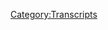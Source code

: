 {{Transcript
    | title         = [[587: August 14, 2021]]
    | caption       = [https://knowledgefight.libsyn.com/587-august-14-2021 Listen to this episode on Libsyn]
    | episodeNumber = [[587: August 14, 2021|587]]
    | length        = 00:56:04
}}

{{MessageBox
    | header     = Warning: Bot Generated Content
    | text       = This transcript was automatically generated by transcription software and likely contains many mistakes and misattributions. Please check the audio for definitive quotes, attribution, and context.
    | image      = N3yvass4myg91.webp
    | imagewidth = 50px
    | id         = warning
}}

{{TranscriptBlock
    | name      = Unknown Speaker
    | timestamp = 00:00:00.000
    | text      = N-N-N-N-N-N-Knowledge Fight
}}

{{TranscriptBlock
    | name      = Unknown Speaker
    | timestamp = 00:00:12.960
    | text      = Dan and Jordan, I am sweating.
}}

{{TranscriptBlock
    | name      = Unknown Speaker
    | timestamp = 00:00:19.440
    | text      = Knowledgefight.com, it's time to pray.
}}

{{TranscriptBlock
    | name      = Unknown Speaker
    | timestamp = 00:00:21.480
    | text      = I have great respect for Knowledgefight.
}}

{{TranscriptBlock
    | name      = Unknown Speaker
    | timestamp = 00:00:23.920
    | text      = Knowledgefight.
}}

{{TranscriptBlock
    | name      = Unknown Speaker
    | timestamp = 00:00:24.920
    | text      = I'm sick of them posing as if they're the good guys, saying we are the bad guys.
}}

{{TranscriptBlock
    | name      = Unknown Speaker
    | timestamp = 00:00:29.440
    | text      = So Technologyfight.
}}

{{TranscriptBlock
    | name      = Unknown Speaker
    | timestamp = 00:00:30.960
    | text      = Dan and Jordan, Knowledgefight.
}}

{{TranscriptBlock
    | name      = Unknown Speaker
    | timestamp = 00:00:35.219
    | text      = Need money.
}}

{{TranscriptBlock
    | name      = Unknown Speaker
    | timestamp = 00:00:37.520
    | text      = Endian Tans gaming.
}}

{{TranscriptBlock
    | name      = Unknown Speaker
    | timestamp = 00:00:41.719
    | text      = Endian constant.
}}

{{TranscriptBlock
    | name      = Unknown Speaker
    | timestamp = 00:00:43.759
    | text      = Endian Kansas is starting to break.
}}

{{TranscriptBlock
    | name      = Unknown Speaker
    | timestamp = 00:00:47.520
    | text      = Endian chances here on the air.
}}

{{TranscriptBlock
    | name      = Unknown Speaker
    | timestamp = 00:00:52.520
    | text      = Thanks for holding.
}}

{{TranscriptBlock
    | name      = Unknown Speaker
    | timestamp = 00:00:56.079
    | text      = Knowledge fight.
}}

{{TranscriptBlock
    | name      = Unknown Speaker
    | timestamp = 00:00:57.359
    | text      = I love you.
}}

{{TranscriptBlock
    | name      = Unknown Speaker
    | timestamp = 00:00:59.359
    | text      = Hey everybody! Welcome back to Knowledge Fight, I'm Dan.
}}

{{TranscriptBlock
    | name      = Unknown Speaker
    | timestamp = 00:01:01.359
    | text      = I'm Jordan!
}}

{{TranscriptBlock
    | name      = Unknown Speaker
    | timestamp = 00:01:01.859
    | text      = We're a couple dudes that sit around, worship at the altar of Selene,
}}

{{TranscriptBlock
    | name      = Unknown Speaker
    | timestamp = 00:01:03.859
    | text      = and talk a little bit about Alex Jones.
}}

{{TranscriptBlock
    | name      = Unknown Speaker
    | timestamp = 00:01:05.859
    | text      = Oh, indeed we are, Dan.
}}

{{TranscriptBlock
    | name      = Unknown Speaker
    | timestamp = 00:01:07.359
    | text      = Jordan.
}}

{{TranscriptBlock
    | name      = Unknown Speaker
    | timestamp = 00:01:07.859
    | text      = Dan!
}}

{{TranscriptBlock
    | name      = Unknown Speaker
    | timestamp = 00:01:08.359
    | text      = Jordan.
}}

{{TranscriptBlock
    | name      = Unknown Speaker
    | timestamp = 00:01:08.859
    | text      = Quick question for you!
}}

{{TranscriptBlock
    | name      = Unknown Speaker
    | timestamp = 00:01:09.859
    | text      = What's up?
}}

{{TranscriptBlock
    | name      = Unknown Speaker
    | timestamp = 00:01:10.359
    | text      = What's your bright spot today?
}}

{{TranscriptBlock
    | name      = Unknown Speaker
    | timestamp = 00:01:11.359
    | text      = My bright spot today, Jordan, is I think that I've coined a term.
}}

{{TranscriptBlock
    | name      = Unknown Speaker
    | timestamp = 00:01:14.359
    | text      = You think you've coined a term?
}}

{{TranscriptBlock
    | name      = Unknown Speaker
    | timestamp = 00:01:15.859
    | text      = I think so.
}}

{{TranscriptBlock
    | name      = Unknown Speaker
    | timestamp = 00:01:16.359
    | text      = You think you've invented it?
}}

{{TranscriptBlock
    | name      = Unknown Speaker
    | timestamp = 00:01:17.859
    | text      = I have not.
}}

{{TranscriptBlock
    | name      = Unknown Speaker
    | timestamp = 00:01:18.359
    | text      = Have you Googled it yet?
}}

{{TranscriptBlock
    | name      = Unknown Speaker
    | timestamp = 00:01:18.859
    | text      = I didn't, because I don't really know exactly how it would be spelled,
}}

{{TranscriptBlock
    | name      = Unknown Speaker
    | timestamp = 00:01:22.359
    | text      = and I feel like I could spell it some ways and then miss other ways.
}}

{{TranscriptBlock
    | name      = Unknown Speaker
    | timestamp = 00:01:25.859
    | text      = Okay, okay.
}}

{{TranscriptBlock
    | name      = Unknown Speaker
    | timestamp = 00:01:26.359
    | text      = I also don't. I checked in with a couple friends.
}}

{{TranscriptBlock
    | name      = Unknown Speaker
    | timestamp = 00:01:28.359
    | text      = I both have never heard anyone use this expression before.
}}

{{TranscriptBlock
    | name      = Unknown Speaker
    | timestamp = 00:01:30.859
    | text      = Okay, that's good. That's good news.
}}

{{TranscriptBlock
    | name      = Unknown Speaker
    | timestamp = 00:01:32.359
    | text      = So what I decided to do the other day was, I wanted to have a me-night.
}}

{{TranscriptBlock
    | name      = Unknown Speaker
    | timestamp = 00:01:38.359
    | text      = Okay.
}}

{{TranscriptBlock
    | name      = Unknown Speaker
    | timestamp = 00:01:38.859
    | text      = Right?
}}

{{TranscriptBlock
    | name      = Unknown Speaker
    | timestamp = 00:01:39.359
    | text      = Alright.
}}

{{TranscriptBlock
    | name      = Unknown Speaker
    | timestamp = 00:01:39.859
    | text      = And I called it a me-vening.
}}

{{TranscriptBlock
    | name      = Unknown Speaker
    | timestamp = 00:01:41.359
    | text      = And I've never heard anyone say, like, you know, taking a night to yourself.
}}

{{TranscriptBlock
    | name      = Unknown Speaker
    | timestamp = 00:01:46.859
    | text      = I'm having a me-vening.
}}

{{TranscriptBlock
    | name      = Unknown Speaker
    | timestamp = 00:01:48.359
    | text      = I think that might be coined.
}}

{{TranscriptBlock
    | name      = Unknown Speaker
    | timestamp = 00:01:51.359
    | text      = I think you might have coined it.
}}

{{TranscriptBlock
    | name      = Unknown Speaker
    | timestamp = 00:01:53.359
    | text      = I don't know. I feel like it's impossible that it hasn't been in some kind of pop culture thing that I'm stealing this from.
}}

{{TranscriptBlock
    | name      = Unknown Speaker
    | timestamp = 00:01:58.859
    | text      = I feel like it would have been either in, like, a trendy show, like, you know, a Love Island or something,
}}

{{TranscriptBlock
    | name      = Unknown Speaker
    | timestamp = 00:02:05.359
    | text      = or a comedy show like that. Like, that kind of thing.
}}

{{TranscriptBlock
    | name      = Unknown Speaker
    | timestamp = 00:02:08.360
    | text      = The brain trust of writers.
}}

{{TranscriptBlock
    | name      = Unknown Speaker
    | timestamp = 00:02:09.860
    | text      = I have not heard it before, Dan.
}}

{{TranscriptBlock
    | name      = Unknown Speaker
    | timestamp = 00:02:11.360
    | text      = I don't think I've heard me-vening either.
}}

{{TranscriptBlock
    | name      = Unknown Speaker
    | timestamp = 00:02:12.860
    | text      = I think me-vening is a winner.
}}

{{TranscriptBlock
    | name      = Unknown Speaker
    | timestamp = 00:02:14.860
    | text      = Oh, man. I'm gonna be rich.
}}

{{TranscriptBlock
    | name      = Unknown Speaker
    | timestamp = 00:02:16.860
    | text      = I think if in the next two weeks this breaks into the zeitgeist for real, I think you've won.
}}

{{TranscriptBlock
    | name      = Unknown Speaker
    | timestamp = 00:02:24.860
    | text      = I think you win life, right?
}}

{{TranscriptBlock
    | name      = Unknown Speaker
    | timestamp = 00:02:26.860
    | text      = I also came up with a pitch for, like, how this is gonna go.
}}

{{TranscriptBlock
    | name      = Unknown Speaker
    | timestamp = 00:02:31.360
    | text      = Like, I've come up with this term, me-vening, and it's gonna go huge.
}}

{{TranscriptBlock
    | name      = Unknown Speaker
    | timestamp = 00:02:34.360
    | text      = It's gonna get so popular.
}}

{{TranscriptBlock
    | name      = Unknown Speaker
    | timestamp = 00:02:35.360
    | text      = Yeah, yeah, yeah.
}}

{{TranscriptBlock
    | name      = Unknown Speaker
    | timestamp = 00:02:36.360
    | text      = And then I'm-
}}

{{TranscriptBlock
    | name      = Unknown Speaker
    | timestamp = 00:02:36.860
    | text      = You're gonna rename your comedy show Comedy Me-vening.
}}

{{TranscriptBlock
    | name      = Unknown Speaker
    | timestamp = 00:02:38.860
    | text      = No, no. I'm gonna sell it to Fandango.
}}

{{TranscriptBlock
    | name      = Unknown Speaker
    | timestamp = 00:02:41.860
    | text      = Because they want to sell tickets post-pandemic.
}}

{{TranscriptBlock
    | name      = Unknown Speaker
    | timestamp = 00:02:44.360
    | text      = Sure.
}}

{{TranscriptBlock
    | name      = Unknown Speaker
    | timestamp = 00:02:44.860
    | text      = You know, like, for movies.
}}

{{TranscriptBlock
    | name      = Unknown Speaker
    | timestamp = 00:02:45.860
    | text      = Sure. Have yourself a me-vening.
}}

{{TranscriptBlock
    | name      = Unknown Speaker
    | timestamp = 00:02:47.860
    | text      = Encourage solo going to the movies.
}}

{{TranscriptBlock
    | name      = Unknown Speaker
    | timestamp = 00:02:49.860
    | text      = Exactly. Yeah, yeah, yeah.
}}

{{TranscriptBlock
    | name      = Unknown Speaker
    | timestamp = 00:02:50.860
    | text      = For safety and social distancing, have a me-vening.
}}

{{TranscriptBlock
    | name      = Unknown Speaker
    | timestamp = 00:02:53.360
    | text      = This is a whole new thing.
}}

{{TranscriptBlock
    | name      = Unknown Speaker
    | timestamp = 00:02:54.860
    | text      = I think this is really gonna catch on in, like, China, where the male to female population is so skewed.
}}

{{TranscriptBlock
    | name      = Unknown Speaker
    | timestamp = 00:03:00.360
    | text      = There's gonna be a lot of me-venings.
}}

{{TranscriptBlock
    | name      = Unknown Speaker
    | timestamp = 00:03:01.860
    | text      = Going static.
}}

{{TranscriptBlock
    | name      = Unknown Speaker
    | timestamp = 00:03:02.360
    | text      = You know what I'm saying?
}}

{{TranscriptBlock
    | name      = Unknown Speaker
    | timestamp = 00:03:02.860
    | text      = Yeah!
}}

{{TranscriptBlock
    | name      = Unknown Speaker
    | timestamp = 00:03:03.360
    | text      = It's a me-vening.
}}

{{TranscriptBlock
    | name      = Unknown Speaker
    | timestamp = 00:03:03.860
    | text      = It's a me-vening.
}}

{{TranscriptBlock
    | name      = Unknown Speaker
    | timestamp = 00:03:07.860
    | text      = Have a prom with no dates. Call it the prom me-vening. I think it's great.
}}

{{TranscriptBlock
    | name      = Unknown Speaker
    | timestamp = 00:03:12.860
    | text      = I haven't been this excited about something I've thought of since many years ago.
}}

{{TranscriptBlock
    | name      = Unknown Speaker
    | timestamp = 00:03:17.860
    | text      = I came up with, like, you know, gray and black hair, salt and pepper.
}}

{{TranscriptBlock
    | name      = Unknown Speaker
    | timestamp = 00:03:23.860
    | text      = But for a beard, it should be called cookies and cream.
}}

{{TranscriptBlock
    | name      = Unknown Speaker
    | timestamp = 00:03:25.860
    | text      = Okay.
}}

{{TranscriptBlock
    | name      = Unknown Speaker
    | timestamp = 00:03:26.860
    | text      = I thought that was really fun.
}}

{{TranscriptBlock
    | name      = Unknown Speaker
    | timestamp = 00:03:27.860
    | text      = It pales in comparison to me-vening.
}}

{{TranscriptBlock
    | name      = Unknown Speaker
    | timestamp = 00:03:29.860
    | text      = Pales in comparison to me-vening.
}}

{{TranscriptBlock
    | name      = Unknown Speaker
    | timestamp = 00:03:30.860
    | text      = God, I'm excited.
}}

{{TranscriptBlock
    | name      = Unknown Speaker
    | timestamp = 00:03:31.860
    | text      = Yeah, yeah, yeah. Although it could get out of control whenever I go home for a holiday and call it a me-ster.
}}

{{TranscriptBlock
    | name      = Unknown Speaker
    | timestamp = 00:03:40.860
    | text      = That might be a little weird.
}}

{{TranscriptBlock
    | name      = Unknown Speaker
    | timestamp = 00:03:41.860
    | text      = Uh, yeah.
}}

{{TranscriptBlock
    | name      = Unknown Speaker
    | timestamp = 00:03:42.860
    | text      = You know what, though? I predict what's actually gonna happen is that after we put this episode out, I'm gonna get a flood of people telling me that this is-
}}

{{TranscriptBlock
    | name      = Unknown Speaker
    | timestamp = 00:03:50.860
    | text      = Nope. You've coined it.
}}

{{TranscriptBlock
    | name      = Unknown Speaker
    | timestamp = 00:03:52.860
    | text      = I will find all of those and block them before they ever get to you.
}}

{{TranscriptBlock
    | name      = Unknown Speaker
    | timestamp = 00:03:57.860
    | text      = There will be a complete cone of silence around you.
}}

{{TranscriptBlock
    | name      = Unknown Speaker
    | timestamp = 00:04:00.860
    | text      = There's gonna be an offensive line.
}}

{{TranscriptBlock
    | name      = Unknown Speaker
    | timestamp = 00:04:01.860
    | text      = Exactly. You created me-vening. The end.
}}

{{TranscriptBlock
    | name      = Unknown Speaker
    | timestamp = 00:04:05.860
    | text      = Oh god, it feels good.
}}

{{TranscriptBlock
    | name      = Unknown Speaker
    | timestamp = 00:04:06.860
    | text      = What's your bright spot?
}}

{{TranscriptBlock
    | name      = Unknown Speaker
    | timestamp = 00:04:11.860
    | text      = I'm getting another tattoo. I set up an appointment to get a tattoo.
}}

{{TranscriptBlock
    | name      = Unknown Speaker
    | timestamp = 00:04:16.860
    | text      = Oh, great.
}}

{{TranscriptBlock
    | name      = Unknown Speaker
    | timestamp = 00:04:17.860
    | text      = Getting it next Wednesday. Very excited about it.
}}

{{TranscriptBlock
    | name      = Unknown Speaker
    | timestamp = 00:04:20.860
    | text      = That seems fun. I've been wanting to get another one myself, but I still am not entirely sure if I feel comfortable getting back into the game.
}}

{{TranscriptBlock
    | name      = Unknown Speaker
    | timestamp = 00:04:30.860
    | text      = It's been like four years for me. It's the longest stretch since I was 18.
}}

{{TranscriptBlock
    | name      = Unknown Speaker
    | timestamp = 00:04:34.860
    | text      = What are you getting?
}}

{{TranscriptBlock
    | name      = Unknown Speaker
    | timestamp = 00:04:35.860
    | text      = I'm gonna close the loop on this thing. You know how I got this whole flower right there?
}}

{{TranscriptBlock
    | name      = Unknown Speaker
    | timestamp = 00:04:40.860
    | text      = On the wrist area.
}}

{{TranscriptBlock
    | name      = Unknown Speaker
    | timestamp = 00:04:41.860
    | text      = Yeah, yeah, yeah. I'm gonna flip it over. I'm gonna do the exact same thing on the other side in color, though.
}}

{{TranscriptBlock
    | name      = Unknown Speaker
    | timestamp = 00:04:46.860
    | text      = One's in grayscale and the other one will be in color.
}}

{{TranscriptBlock
    | name      = Unknown Speaker
    | timestamp = 00:04:48.860
    | text      = Alright.
}}

{{TranscriptBlock
    | name      = Unknown Speaker
    | timestamp = 00:04:49.860
    | text      = And it'll close the loop on it. It'll make me have a nice little wrist thing going on.
}}

{{TranscriptBlock
    | name      = Unknown Speaker
    | timestamp = 00:04:53.860
    | text      = There you go. Like a bracelet.
}}

{{TranscriptBlock
    | name      = Unknown Speaker
    | timestamp = 00:04:55.860
    | text      = Yeah, like a nice little bracelet. I've been waiting for it.
}}

{{TranscriptBlock
    | name      = Unknown Speaker
    | timestamp = 00:04:57.860
    | text      = Well, that's exciting.
}}

{{TranscriptBlock
    | name      = Unknown Speaker
    | timestamp = 00:04:59.860
    | text      = Yeah, I'm very excited.
}}

{{TranscriptBlock
    | name      = Unknown Speaker
    | timestamp = 00:05:00.860
    | text      = I'm looking forward to seeing how that turns out and also, again, I gotta get something else myself, too.
}}

{{TranscriptBlock
    | name      = Unknown Speaker
    | timestamp = 00:05:06.860
    | text      = Yeah.
}}

{{TranscriptBlock
    | name      = Unknown Speaker
    | timestamp = 00:05:07.860
    | text      = We're the tat guys. We gotta get more tats.
}}

{{TranscriptBlock
    | name      = Unknown Speaker
    | timestamp = 00:05:09.860
    | text      = We gotta get more tats. If we're gonna be the tat guys, we're under-tatted.
}}

{{TranscriptBlock
    | name      = Unknown Speaker
    | timestamp = 00:05:13.860
    | text      = Yeah. So, Jordan, today we have an episode to go over and we said that we were gonna do this episode to wrap up last week.
}}

{{TranscriptBlock
    | name      = Unknown Speaker
    | timestamp = 00:05:21.860
    | text      = Sure.
}}

{{TranscriptBlock
    | name      = Unknown Speaker
    | timestamp = 00:05:22.860
    | text      = And the end of the Mike Lindell Cyber Symposium period. And then, in between the release of our last episode and getting ready for this one, things fell apart in the world.
}}

{{TranscriptBlock
    | name      = Unknown Speaker
    | timestamp = 00:05:34.860
    | text      = And the Taliban made some moves.
}}

{{TranscriptBlock
    | name      = Unknown Speaker
    | timestamp = 00:05:38.860
    | text      = No, nothing big happened, I don't think.
}}

{{TranscriptBlock
    | name      = Unknown Speaker
    | timestamp = 00:05:40.860
    | text      = And honestly, I'm not 100% ready to cover that.
}}

{{TranscriptBlock
    | name      = Unknown Speaker
    | timestamp = 00:05:44.860
    | text      = And so, on Friday's episode, I will dip into Alex Jones' coverage of all that.
}}

{{TranscriptBlock
    | name      = Unknown Speaker
    | timestamp = 00:05:51.860
    | text      = So today, we're gonna be looking at Friday of last week.
}}

{{TranscriptBlock
    | name      = Unknown Speaker
    | timestamp = 00:05:57.860
    | text      = Yes.
}}

{{TranscriptBlock
    | name      = Unknown Speaker
    | timestamp = 00:05:58.860
    | text      = August 13th.
}}

{{TranscriptBlock
    | name      = Unknown Speaker
    | timestamp = 00:05:59.860
    | text      = Friday the 13th.
}}

{{TranscriptBlock
    | name      = Unknown Speaker
    | timestamp = 00:06:01.860
    | text      = It falls apart.
}}

{{TranscriptBlock
    | name      = Unknown Speaker
    | timestamp = 00:06:02.860
    | text      = The end of the road.
}}

{{TranscriptBlock
    | name      = Unknown Speaker
    | timestamp = 00:06:03.860
    | text      = And so we will also be talking about a special report Alex put out on the 14th.
}}

{{TranscriptBlock
    | name      = Unknown Speaker
    | timestamp = 00:06:06.860
    | text      = Yes!
}}

{{TranscriptBlock
    | name      = Unknown Speaker
    | timestamp = 00:06:07.860
    | text      = On Saturday.
}}

{{TranscriptBlock
    | name      = Unknown Speaker
    | timestamp = 00:06:08.860
    | text      = He would have to to explain what happened.
}}

{{TranscriptBlock
    | name      = Unknown Speaker
    | timestamp = 00:06:09.860
    | text      = And I have to say that this might only be an episode because of maybe I found the best out of context drop that I've ever found in my life.
}}

{{TranscriptBlock
    | name      = Unknown Speaker
    | timestamp = 00:06:20.860
    | text      = Just play it and let's go home.
}}

{{TranscriptBlock
    | name      = Unknown Speaker
    | timestamp = 00:06:22.860
    | text      = If nothing else...
}}

{{TranscriptBlock
    | name      = Unknown Speaker
    | timestamp = 00:06:24.860
    | text      = We'll release the Dennis Montgomery episode immediately after you just play this out of context.
}}

{{TranscriptBlock
    | name      = Unknown Speaker
    | timestamp = 00:06:29.860
    | text      = If nothing else, this out of context drop is worth its weight in gold.
}}

{{TranscriptBlock
    | name      = Unknown Speaker
    | timestamp = 00:06:33.860
    | text      = Okay.
}}

{{TranscriptBlock
    | name      = Unknown Speaker
    | timestamp = 00:06:34.860
    | text      = But before we get to any of this business...
}}

{{TranscriptBlock
    | name      = Unknown Speaker
    | timestamp = 00:06:36.860
    | text      = Are you telling me that you've got Mevening and the comedy gold out of context drop in one episode?
}}

{{TranscriptBlock
    | name      = Unknown Speaker
    | timestamp = 00:06:42.860
    | text      = It's an embarrassment of riches.
}}

{{TranscriptBlock
    | name      = Unknown Speaker
    | timestamp = 00:06:44.860
    | text      = I would say it might be a little front-loaded.
}}

{{TranscriptBlock
    | name      = Unknown Speaker
    | timestamp = 00:06:47.860
    | text      = No, because the last clip I'm going to play is pretty great.
}}

{{TranscriptBlock
    | name      = Unknown Speaker
    | timestamp = 00:06:50.860
    | text      = Okay, good, good.
}}

{{TranscriptBlock
    | name      = Unknown Speaker
    | timestamp = 00:06:51.860
    | text      = But before we do, let's say hi to some new wonks.
}}

{{TranscriptBlock
    | name      = Unknown Speaker
    | timestamp = 00:06:54.860
    | text      = Oh, that's a great idea.
}}

{{TranscriptBlock
    | name      = Unknown Speaker
    | timestamp = 00:06:55.860
    | text      = So first, Millworks Exhibitions.
}}

{{TranscriptBlock
    | name      = Unknown Speaker
    | timestamp = 00:06:57.860
    | text      = Thank you so much.
}}

{{TranscriptBlock
    | name      = Unknown Speaker
    | timestamp = 00:06:58.860
    | text      = You are now a policy wonk.
}}

{{TranscriptBlock
    | name      = Unknown Speaker
    | timestamp = 00:06:59.860
    | text      = I'm a policy wonk.
}}

{{TranscriptBlock
    | name      = Unknown Speaker
    | timestamp = 00:07:00.860
    | text      = Thank you so much!
}}

{{TranscriptBlock
    | name      = Unknown Speaker
    | timestamp = 00:07:01.860
    | text      = Thank you.
}}

{{TranscriptBlock
    | name      = Unknown Speaker
    | timestamp = 00:07:02.860
    | text      = Next, Mr. Bitey the Honey Badger.
}}

{{TranscriptBlock
    | name      = Unknown Speaker
    | timestamp = 00:07:03.860
    | text      = Thank you so much.
}}

{{TranscriptBlock
    | name      = Unknown Speaker
    | timestamp = 00:07:04.860
    | text      = You are now a policy wonk.
}}

{{TranscriptBlock
    | name      = Unknown Speaker
    | timestamp = 00:07:05.860
    | text      = I'm a policy wonk.
}}

{{TranscriptBlock
    | name      = Unknown Speaker
    | timestamp = 00:07:06.860
    | text      = Thanks, Mr. Bitey.
}}

{{TranscriptBlock
    | name      = Unknown Speaker
    | timestamp = 00:07:07.860
    | text      = Thank you.
}}

{{TranscriptBlock
    | name      = Unknown Speaker
    | timestamp = 00:07:08.860
    | text      = Next, Slovenly Steve's son Nate.
}}

{{TranscriptBlock
    | name      = Unknown Speaker
    | timestamp = 00:07:09.860
    | text      = Also, birthday coming up.
}}

{{TranscriptBlock
    | name      = Unknown Speaker
    | timestamp = 00:07:11.860
    | text      = And vaccination for this young Nate.
}}

{{TranscriptBlock
    | name      = Unknown Speaker
    | timestamp = 00:07:15.860
    | text      = Whirlwind.
}}

{{TranscriptBlock
    | name      = Unknown Speaker
    | timestamp = 00:07:16.860
    | text      = You are now a policy wonk also.
}}

{{TranscriptBlock
    | name      = Unknown Speaker
    | timestamp = 00:07:17.860
    | text      = Uh-huh.
}}

{{TranscriptBlock
    | name      = Unknown Speaker
    | timestamp = 00:07:18.860
    | text      = I'm a policy wonk.
}}

{{TranscriptBlock
    | name      = Unknown Speaker
    | timestamp = 00:07:19.860
    | text      = Thank you very much.
}}

{{TranscriptBlock
    | name      = Unknown Speaker
    | timestamp = 00:07:20.860
    | text      = Thank you.
}}

{{TranscriptBlock
    | name      = Unknown Speaker
    | timestamp = 00:07:21.860
    | text      = Next, The Fuck You Want About.
}}

{{TranscriptBlock
    | name      = Unknown Speaker
    | timestamp = 00:07:22.860
    | text      = Thank you so much.
}}

{{TranscriptBlock
    | name      = Unknown Speaker
    | timestamp = 00:07:23.860
    | text      = You are now a policy wonk.
}}

{{TranscriptBlock
    | name      = Unknown Speaker
    | timestamp = 00:07:24.860
    | text      = I'm a policy wonk.
}}

{{TranscriptBlock
    | name      = Unknown Speaker
    | timestamp = 00:07:25.860
    | text      = Thank you very much.
}}

{{TranscriptBlock
    | name      = Unknown Speaker
    | timestamp = 00:07:26.860
    | text      = That's a good question.
}}

{{TranscriptBlock
    | name      = Unknown Speaker
    | timestamp = 00:07:27.860
    | text      = And listen to the John Rappaport episode while training to be a psychologist and was ethically
}}

{{TranscriptBlock
    | name      = Unknown Speaker
    | timestamp = 00:07:31.620
    | text      = obligated to give you money.
}}

{{TranscriptBlock
    | name      = Unknown Speaker
    | timestamp = 00:07:32.860
    | text      = Thank you so much.
}}

{{TranscriptBlock
    | name      = Unknown Speaker
    | timestamp = 00:07:33.860
    | text      = You are now a policy wonk.
}}

{{TranscriptBlock
    | name      = Unknown Speaker
    | timestamp = 00:07:34.860
    | text      = I'm a policy wonk.
}}

{{TranscriptBlock
    | name      = Unknown Speaker
    | timestamp = 00:07:35.860
    | text      = Thank you very much.
}}

{{TranscriptBlock
    | name      = Unknown Speaker
    | timestamp = 00:07:36.860
    | text      = Thank you.
}}

{{TranscriptBlock
    | name      = Unknown Speaker
    | timestamp = 00:07:37.860
    | text      = And we have something very special.
}}

{{TranscriptBlock
    | name      = Unknown Speaker
    | timestamp = 00:07:39.259
    | text      = We have a new raptor princess out there in the world.
}}

{{TranscriptBlock
    | name      = Unknown Speaker
    | timestamp = 00:07:43.019
    | text      = And also a great alias for this person.
}}

{{TranscriptBlock
    | name      = Unknown Speaker
    | timestamp = 00:07:45.860
    | text      = Mm-hmm.
}}

{{TranscriptBlock
    | name      = Unknown Speaker
    | timestamp = 00:07:46.860
    | text      = Alex Jones' Neighbors Fence Fund.
}}

{{TranscriptBlock
    | name      = Unknown Speaker
    | timestamp = 00:07:49.699
    | text      = Very important cause.
}}

{{TranscriptBlock
    | name      = Unknown Speaker
    | timestamp = 00:07:50.699
    | text      = You know, we talk a lot about things like animal rescues, bail funds.
}}

{{TranscriptBlock
    | name      = Unknown Speaker
    | timestamp = 00:07:54.860
    | text      = Sure, sure.
}}

{{TranscriptBlock
    | name      = Unknown Speaker
    | timestamp = 00:07:55.860
    | text      = Won't you think of the poor people who live next door to Alex who don't want to have their
}}

{{TranscriptBlock
    | name      = Unknown Speaker
    | timestamp = 00:07:59.600
    | text      = asses eaten?
}}

{{TranscriptBlock
    | name      = Unknown Speaker
    | timestamp = 00:08:00.600
    | text      = Yeah, yeah, yeah.
}}

{{TranscriptBlock
    | name      = Unknown Speaker
    | timestamp = 00:08:01.600
    | text      = You need a big fence there.
}}

{{TranscriptBlock
    | name      = Unknown Speaker
    | timestamp = 00:08:03.199
    | text      = And that's gonna come into money.
}}

{{TranscriptBlock
    | name      = Unknown Speaker
    | timestamp = 00:08:04.620
    | text      = Yeah.
}}

{{TranscriptBlock
    | name      = Unknown Speaker
    | timestamp = 00:08:05.620
    | text      = Who was it?
}}

{{TranscriptBlock
    | name      = Unknown Speaker
    | timestamp = 00:08:06.620
    | text      = Who was it?
}}

{{TranscriptBlock
    | name      = Unknown Speaker
    | timestamp = 00:08:07.620
    | text      = Was it Robert Frost who said good fences make good neighbors?
}}

{{TranscriptBlock
    | name      = Unknown Speaker
    | timestamp = 00:08:08.620
    | text      = That was Jefferson.
}}

{{TranscriptBlock
    | name      = Unknown Speaker
    | timestamp = 00:08:09.620
    | text      = That was Jefferson.
}}

{{TranscriptBlock
    | name      = Unknown Speaker
    | timestamp = 00:08:10.620
    | text      = Yeah.
}}

{{TranscriptBlock
    | name      = Unknown Speaker
    | timestamp = 00:08:11.620
    | text      = Oh, okay.
}}

{{TranscriptBlock
    | name      = Unknown Speaker
    | timestamp = 00:08:12.620
    | text      = Fair enough.
}}

{{TranscriptBlock
    | name      = Unknown Speaker
    | timestamp = 00:08:13.620
    | text      = Anyway, thank you so much.
}}

{{TranscriptBlock
    | name      = Unknown Speaker
    | timestamp = 00:08:14.620
    | text      = Alex Jones' Neighbors Fence Fund.
}}

{{TranscriptBlock
    | name      = Unknown Speaker
    | timestamp = 00:08:15.620
    | text      = Very important cause.
}}

{{TranscriptBlock
    | name      = Unknown Speaker
    | timestamp = 00:08:16.620
    | text      = Go home to your mother and tell her you're brilliant.
}}

{{TranscriptBlock
    | name      = Unknown Speaker
    | timestamp = 00:08:18.459
    | text      = I'll barbecue your ass.
}}

{{TranscriptBlock
    | name      = Unknown Speaker
    | timestamp = 00:08:20.060
    | text      = It's over for humanity.
}}

{{TranscriptBlock
    | name      = Unknown Speaker
    | timestamp = 00:08:21.060
    | text      = You're a beautiful soul.
}}

{{TranscriptBlock
    | name      = Unknown Speaker
    | timestamp = 00:08:22.060
    | text      = They're coming for your balls.
}}

{{TranscriptBlock
    | name      = Unknown Speaker
    | timestamp = 00:08:24.060
    | text      = Well, I piss all over your God.
}}

{{TranscriptBlock
    | name      = Unknown Speaker
    | timestamp = 00:08:27.500
    | text      = Very few people crap in the pool unless they're babies.
}}

{{TranscriptBlock
    | name      = Unknown Speaker
    | timestamp = 00:08:29.660
    | text      = I piss all over the state.
}}

{{TranscriptBlock
    | name      = Unknown Speaker
    | timestamp = 00:08:31.459
    | text      = Make it a practice of calling people pieces of garbage.
}}

{{TranscriptBlock
    | name      = Unknown Speaker
    | timestamp = 00:08:34.059
    | text      = When they are.
}}

{{TranscriptBlock
    | name      = Unknown Speaker
    | timestamp = 00:08:35.059
    | text      = Comment as you see fit.
}}

{{TranscriptBlock
    | name      = Unknown Speaker
    | timestamp = 00:08:36.700
    | text      = Thank you so much.
}}

{{TranscriptBlock
    | name      = Unknown Speaker
    | timestamp = 00:08:38.100
    | text      = Yes, thank you very much.
}}

{{TranscriptBlock
    | name      = Unknown Speaker
    | timestamp = 00:08:39.340
    | text      = Now, Jordan, we have another bit of exciting news.
}}

{{TranscriptBlock
    | name      = Unknown Speaker
    | timestamp = 00:08:42.059
    | text      = Do we have a new joiner of the cult of Selene?
}}

{{TranscriptBlock
    | name      = Unknown Speaker
    | timestamp = 00:08:47.460
    | text      = We kind of do.
}}

{{TranscriptBlock
    | name      = Unknown Speaker
    | timestamp = 00:08:48.460
    | text      = Kind of do.
}}

{{TranscriptBlock
    | name      = Unknown Speaker
    | timestamp = 00:08:49.460
    | text      = This is interesting.
}}

{{TranscriptBlock
    | name      = Unknown Speaker
    | timestamp = 00:08:50.460
    | text      = Okay.
}}

{{TranscriptBlock
    | name      = Unknown Speaker
    | timestamp = 00:08:51.460
    | text      = A lot of these things have been family members for Selene up to this point and also a tree
}}

{{TranscriptBlock
    | name      = Unknown Speaker
    | timestamp = 00:08:55.580
    | text      = in Scotland.
}}

{{TranscriptBlock
    | name      = Unknown Speaker
    | timestamp = 00:08:56.580
    | text      = Naturally.
}}

{{TranscriptBlock
    | name      = Unknown Speaker
    | timestamp = 00:08:57.580
    | text      = Yes.
}}

{{TranscriptBlock
    | name      = Unknown Speaker
    | timestamp = 00:08:58.580
    | text      = This sneaky bojo came in with something that is a little bit upping the ante.
}}

{{TranscriptBlock
    | name      = Unknown Speaker
    | timestamp = 00:09:03.620
    | text      = Okay.
}}

{{TranscriptBlock
    | name      = Unknown Speaker
    | timestamp = 00:09:04.620
    | text      = Do we have a star?
}}

{{TranscriptBlock
    | name      = Unknown Speaker
    | timestamp = 00:09:05.620
    | text      = We do.
}}

{{TranscriptBlock
    | name      = Unknown Speaker
    | timestamp = 00:09:06.620
    | text      = No, we actually do?
}}

{{TranscriptBlock
    | name      = Unknown Speaker
    | timestamp = 00:09:08.620
    | text      = Yes.
}}

{{TranscriptBlock
    | name      = Unknown Speaker
    | timestamp = 00:09:09.620
    | text      = What a good guess on my part, huh?
}}

{{TranscriptBlock
    | name      = Unknown Speaker
    | timestamp = 00:09:12.740
    | text      = There is now a star in the Leo constellation.
}}

{{TranscriptBlock
    | name      = Unknown Speaker
    | timestamp = 00:09:15.500
    | text      = Well, it'd have to be the Leo constellation.
}}

{{TranscriptBlock
    | name      = Unknown Speaker
    | timestamp = 00:09:17.740
    | text      = That is named the Altar of Selene.
}}

{{TranscriptBlock
    | name      = Unknown Speaker
    | timestamp = 00:09:21.539
    | text      = That's a great name for a star.
}}

{{TranscriptBlock
    | name      = Unknown Speaker
    | timestamp = 00:09:23.100
    | text      = It is.
}}

{{TranscriptBlock
    | name      = Unknown Speaker
    | timestamp = 00:09:24.100
    | text      = That sounds like a science fiction name for a star where they're like, oh, we got to get
}}

{{TranscriptBlock
    | name      = Unknown Speaker
    | timestamp = 00:09:26.980
    | text      = to the Altar of Selene to restart civilization.
}}

{{TranscriptBlock
    | name      = Unknown Speaker
    | timestamp = 00:09:29.580
    | text      = Yeah.
}}

{{TranscriptBlock
    | name      = Unknown Speaker
    | timestamp = 00:09:30.580
    | text      = Oh my God.
}}

{{TranscriptBlock
    | name      = Unknown Speaker
    | timestamp = 00:09:31.580
    | text      = Asimov would have had a field day with the Altar of Selene.
}}

{{TranscriptBlock
    | name      = Unknown Speaker
    | timestamp = 00:09:34.100
    | text      = So now we have a lot of refugee animals.
}}

{{TranscriptBlock
    | name      = Unknown Speaker
    | timestamp = 00:09:38.039
    | text      = We have a lot of trees.
}}

{{TranscriptBlock
    | name      = Unknown Speaker
    | timestamp = 00:09:40.980
    | text      = And something to keep them warm.
}}

{{TranscriptBlock
    | name      = Unknown Speaker
    | timestamp = 00:09:42.539
    | text      = And a star.
}}

{{TranscriptBlock
    | name      = Unknown Speaker
    | timestamp = 00:09:44.539
    | text      = Wild.
}}

{{TranscriptBlock
    | name      = Unknown Speaker
    | timestamp = 00:09:46.019
    | text      = I love it.
}}

{{TranscriptBlock
    | name      = Unknown Speaker
    | timestamp = 00:09:47.019
    | text      = So thank you, sneaky bojo.
}}

{{TranscriptBlock
    | name      = Unknown Speaker
    | timestamp = 00:09:48.019
    | text      = Yes.
}}

{{TranscriptBlock
    | name      = Unknown Speaker
    | timestamp = 00:09:49.019
    | text      = Thank you very much.
}}

{{TranscriptBlock
    | name      = Unknown Speaker
    | timestamp = 00:09:50.019
    | text      = So Jordan here.
}}

{{TranscriptBlock
    | name      = Unknown Speaker
    | timestamp = 00:09:51.019
    | text      = The out of context drop.
}}

{{TranscriptBlock
    | name      = Unknown Speaker
    | timestamp = 00:09:52.019
    | text      = Yes.
}}

{{TranscriptBlock
    | name      = Unknown Speaker
    | timestamp = 00:09:53.019
    | text      = Let's do this.
}}

{{TranscriptBlock
    | name      = Unknown Speaker
    | timestamp = 00:09:54.019
    | text      = This is great.
}}

{{TranscriptBlock
    | name      = Unknown Speaker
    | timestamp = 00:09:55.019
    | text      = I can't over-hype this.
}}

{{TranscriptBlock
    | name      = Unknown Speaker
    | timestamp = 00:09:56.019
    | text      = Okay.
}}

{{TranscriptBlock
    | name      = Unknown Speaker
    | timestamp = 00:09:57.019
    | text      = It's so good.
}}

{{TranscriptBlock
    | name      = Unknown Speaker
    | timestamp = 00:09:58.019
    | text      = You're fighting for your life.
}}

{{TranscriptBlock
    | name      = Unknown Speaker
    | timestamp = 00:09:59.019
    | text      = I'm fighting for my life.
}}

{{TranscriptBlock
    | name      = Unknown Speaker
    | timestamp = 00:10:00.019
    | text      = So good.
}}

{{TranscriptBlock
    | name      = Unknown Speaker
    | timestamp = 00:10:01.019
    | text      = Too good.
}}

{{TranscriptBlock
    | name      = Unknown Speaker
    | timestamp = 00:10:02.019
    | text      = It's too good.
}}

{{TranscriptBlock
    | name      = Unknown Speaker
    | timestamp = 00:10:11.500
    | text      = It's too good.
}}

{{TranscriptBlock
    | name      = Unknown Speaker
    | timestamp = 00:10:12.500
    | text      = Oh my God.
}}

{{TranscriptBlock
    | name      = Unknown Speaker
    | timestamp = 00:10:14.500
    | text      = It's too good.
}}

{{TranscriptBlock
    | name      = Unknown Speaker
    | timestamp = 00:10:15.500
    | text      = We got to hear it again.
}}

{{TranscriptBlock
    | name      = Unknown Speaker
    | timestamp = 00:10:16.500
    | text      = Hear it one more time.
}}

{{TranscriptBlock
    | name      = Unknown Speaker
    | timestamp = 00:10:17.500
    | text      = You're fighting for your life.
}}

{{TranscriptBlock
    | name      = Unknown Speaker
    | timestamp = 00:10:18.500
    | text      = I'm fighting for my life.
}}

{{TranscriptBlock
    | name      = Unknown Speaker
    | timestamp = 00:10:25.259
    | text      = It shouldn't be that easy.
}}

{{TranscriptBlock
    | name      = Unknown Speaker
    | timestamp = 00:10:26.580
    | text      = It shouldn't be that easy.
}}

{{TranscriptBlock
    | name      = Unknown Speaker
    | timestamp = 00:10:27.580
    | text      = It's that easy.
}}

{{TranscriptBlock
    | name      = Unknown Speaker
    | timestamp = 00:10:28.580
    | text      = We've spent our entire lives doing stand-up, writing jokes, trying to be funny, and it's
}}

{{TranscriptBlock
    | name      = Unknown Speaker
    | timestamp = 00:10:34.100
    | text      = that easy.
}}

{{TranscriptBlock
    | name      = Unknown Speaker
    | timestamp = 00:10:35.159
    | text      = It's just that easy.
}}

{{TranscriptBlock
    | name      = Unknown Speaker
    | timestamp = 00:10:36.419
    | text      = Everything that I've ever done trying was wrong.
}}

{{TranscriptBlock
    | name      = Unknown Speaker
    | timestamp = 00:10:38.620
    | text      = I think Alex saying, I'm farting for my life is pretty funny.
}}

{{TranscriptBlock
    | name      = Unknown Speaker
    | timestamp = 00:10:42.460
    | text      = But what really makes it funny is the pause.
}}

{{TranscriptBlock
    | name      = Unknown Speaker
    | timestamp = 00:10:45.340
    | text      = The pause where he's like, God damn it.
}}

{{TranscriptBlock
    | name      = Unknown Speaker
    | timestamp = 00:10:47.700
    | text      = I could fix this.
}}

{{TranscriptBlock
    | name      = Unknown Speaker
    | timestamp = 00:10:49.700
    | text      = Power through.
}}

{{TranscriptBlock
    | name      = Unknown Speaker
    | timestamp = 00:10:50.700
    | text      = No.
}}

{{TranscriptBlock
    | name      = Unknown Speaker
    | timestamp = 00:10:51.700
    | text      = That pause I think is like, it's too late.
}}

{{TranscriptBlock
    | name      = Unknown Speaker
    | timestamp = 00:10:53.500
    | text      = I just said I'm farting for my life.
}}

{{TranscriptBlock
    | name      = Unknown Speaker
    | timestamp = 00:10:55.500
    | text      = It's too late.
}}

{{TranscriptBlock
    | name      = Unknown Speaker
    | timestamp = 00:10:58.700
    | text      = Love it.
}}

{{TranscriptBlock
    | name      = Unknown Speaker
    | timestamp = 00:11:00.820
    | text      = So good.
}}

{{TranscriptBlock
    | name      = Unknown Speaker
    | timestamp = 00:11:01.820
    | text      = So good.
}}

{{TranscriptBlock
    | name      = Unknown Speaker
    | timestamp = 00:11:03.460
    | text      = You could do two takes.
}}

{{TranscriptBlock
    | name      = Unknown Speaker
    | timestamp = 00:11:04.940
    | text      = Five hundred something episodes in, we have peaked.
}}

{{TranscriptBlock
    | name      = Unknown Speaker
    | timestamp = 00:11:08.259
    | text      = I'm farting for my life.
}}

{{TranscriptBlock
    | name      = Unknown Speaker
    | timestamp = 00:11:11.019
    | text      = It's just that easy.
}}

{{TranscriptBlock
    | name      = Unknown Speaker
    | timestamp = 00:11:12.340
    | text      = So here is Alex on the thirteenth.
}}

{{TranscriptBlock
    | name      = Unknown Speaker
    | timestamp = 00:11:15.899
    | text      = Friday the thirteenth.
}}

{{TranscriptBlock
    | name      = Unknown Speaker
    | timestamp = 00:11:16.899
    | text      = Yes.
}}

{{TranscriptBlock
    | name      = Unknown Speaker
    | timestamp = 00:11:17.899
    | text      = I don't want to believe this.
}}

{{TranscriptBlock
    | name      = Unknown Speaker
    | timestamp = 00:11:18.899
    | text      = I don't want to be right.
}}

{{TranscriptBlock
    | name      = Unknown Speaker
    | timestamp = 00:11:19.899
    | text      = I want to be wrong.
}}

{{TranscriptBlock
    | name      = Unknown Speaker
    | timestamp = 00:11:20.899
    | text      = But I'm sorry.
}}

{{TranscriptBlock
    | name      = Unknown Speaker
    | timestamp = 00:11:21.899
    | text      = David Rockefeller and the globalist wrote books and white papers and founded the U.N.
}}

{{TranscriptBlock
    | name      = Unknown Speaker
    | timestamp = 00:11:30.419
    | text      = to carry out world depopulation.
}}

{{TranscriptBlock
    | name      = Unknown Speaker
    | timestamp = 00:11:33.580
    | text      = And for a hundred years, they've been preparing the program.
}}

{{TranscriptBlock
    | name      = Unknown Speaker
    | timestamp = 00:11:36.779
    | text      = And now they've launched their program against you and your family.
}}

{{TranscriptBlock
    | name      = Unknown Speaker
    | timestamp = 00:11:40.860
    | text      = So on this Friday the thirteenth broadcast, I'm here to tell you the globalists have declared
}}

{{TranscriptBlock
    | name      = Unknown Speaker
    | timestamp = 00:11:44.700
    | text      = war on us.
}}

{{TranscriptBlock
    | name      = Unknown Speaker
    | timestamp = 00:11:45.700
    | text      = It's time to declare war on them or get on our knees and die.
}}

{{TranscriptBlock
    | name      = Unknown Speaker
    | timestamp = 00:11:50.659
    | text      = God, that's so empty.
}}

{{TranscriptBlock
    | name      = Unknown Speaker
    | timestamp = 00:11:52.220
    | text      = Yeah.
}}

{{TranscriptBlock
    | name      = Unknown Speaker
    | timestamp = 00:11:53.220
    | text      = Yeah, that's weak.
}}

{{TranscriptBlock
    | name      = Unknown Speaker
    | timestamp = 00:11:54.220
    | text      = It's now time to declare war on the globalists.
}}

{{TranscriptBlock
    | name      = Unknown Speaker
    | timestamp = 00:11:56.100
    | text      = We have been.
}}

{{TranscriptBlock
    | name      = Unknown Speaker
    | timestamp = 00:11:57.100
    | text      = We've done this a thousand times.
}}

{{TranscriptBlock
    | name      = Unknown Speaker
    | timestamp = 00:11:58.100
    | text      = We have been at war with the globalists.
}}

{{TranscriptBlock
    | name      = Unknown Speaker
    | timestamp = 00:12:01.139
    | text      = I think in his mind since Christ.
}}

{{TranscriptBlock
    | name      = Unknown Speaker
    | timestamp = 00:12:04.700
    | text      = So we don't need to declare a new war.
}}

{{TranscriptBlock
    | name      = Unknown Speaker
    | timestamp = 00:12:06.299
    | text      = Maybe prior.
}}

{{TranscriptBlock
    | name      = Unknown Speaker
    | timestamp = 00:12:07.299
    | text      = Maybe prior.
}}

{{TranscriptBlock
    | name      = Unknown Speaker
    | timestamp = 00:12:08.299
    | text      = Yeah, it would have to be prior.
}}

{{TranscriptBlock
    | name      = Unknown Speaker
    | timestamp = 00:12:09.299
    | text      = Since the dawn of man.
}}

{{TranscriptBlock
    | name      = Unknown Speaker
    | timestamp = 00:12:10.299
    | text      = Yeah.
}}

{{TranscriptBlock
    | name      = Unknown Speaker
    | timestamp = 00:12:11.299
    | text      = I don't care.
}}

{{TranscriptBlock
    | name      = Unknown Speaker
    | timestamp = 00:12:12.620
    | text      = Like I can't imagine anybody in his audience like listening and being like, oh my God,
}}

{{TranscriptBlock
    | name      = Unknown Speaker
    | timestamp = 00:12:17.940
    | text      = it's serious this time.
}}

{{TranscriptBlock
    | name      = Unknown Speaker
    | timestamp = 00:12:18.940
    | text      = We have to declare war on these people.
}}

{{TranscriptBlock
    | name      = Unknown Speaker
    | timestamp = 00:12:20.460
    | text      = I think the only time it would be serious if Alex, I would take it seriously if Alex
}}

{{TranscriptBlock
    | name      = Unknown Speaker
    | timestamp = 00:12:25.220
    | text      = was like, listen, no more bluster.
}}

{{TranscriptBlock
    | name      = Unknown Speaker
    | timestamp = 00:12:28.820
    | text      = Just get on your knees and die.
}}

{{TranscriptBlock
    | name      = Unknown Speaker
    | timestamp = 00:12:30.539
    | text      = Just die.
}}

{{TranscriptBlock
    | name      = Unknown Speaker
    | timestamp = 00:12:31.539
    | text      = Die.
}}

{{TranscriptBlock
    | name      = Unknown Speaker
    | timestamp = 00:12:32.539
    | text      = I think he has done that already.
}}

{{TranscriptBlock
    | name      = Unknown Speaker
    | timestamp = 00:12:33.539
    | text      = He has done that.
}}

{{TranscriptBlock
    | name      = Unknown Speaker
    | timestamp = 00:12:34.539
    | text      = Has he?
}}

{{TranscriptBlock
    | name      = Unknown Speaker
    | timestamp = 00:12:35.539
    | text      = Jesus Christ.
}}

{{TranscriptBlock
    | name      = Unknown Speaker
    | timestamp = 00:12:36.539
    | text      = Yeah.
}}

{{TranscriptBlock
    | name      = Unknown Speaker
    | timestamp = 00:12:37.539
    | text      = He's like, well, you know, we're all dead already.
}}

{{TranscriptBlock
    | name      = Unknown Speaker
    | timestamp = 00:12:38.539
    | text      = Yeah.
}}

{{TranscriptBlock
    | name      = Unknown Speaker
    | timestamp = 00:12:39.539
    | text      = There's just no escape.
}}

{{TranscriptBlock
    | name      = Unknown Speaker
    | timestamp = 00:12:40.539
    | text      = The only thing he hasn't really done is like, it's time to start shooting, but he's kind
}}

{{TranscriptBlock
    | name      = Unknown Speaker
    | timestamp = 00:12:44.820
    | text      = of been close to that.
}}

{{TranscriptBlock
    | name      = Unknown Speaker
    | timestamp = 00:12:45.940
    | text      = I mean, you know, it'd be more fun if he was like, it's time to do community outreach and
}}

{{TranscriptBlock
    | name      = Unknown Speaker
    | timestamp = 00:12:51.340
    | text      = like build like stuff.
}}

{{TranscriptBlock
    | name      = Unknown Speaker
    | timestamp = 00:12:53.899
    | text      = He does do that.
}}

{{TranscriptBlock
    | name      = Unknown Speaker
    | timestamp = 00:12:55.019
    | text      = But the community outreach is promote my videos.
}}

{{TranscriptBlock
    | name      = Unknown Speaker
    | timestamp = 00:12:57.299
    | text      = Yes.
}}

{{TranscriptBlock
    | name      = Unknown Speaker
    | timestamp = 00:12:58.299
    | text      = You know, I was thinking more like reach out to the community and no, no, no, no.
}}

{{TranscriptBlock
    | name      = Unknown Speaker
    | timestamp = 00:13:01.179
    | text      = He's no Jimmy Carter.
}}

{{TranscriptBlock
    | name      = Unknown Speaker
    | timestamp = 00:13:02.179
    | text      = No, like there's tons of people who don't have homes and you've got space and money.
}}

{{TranscriptBlock
    | name      = Unknown Speaker
    | timestamp = 00:13:06.179
    | text      = You could just build homes.
}}

{{TranscriptBlock
    | name      = Unknown Speaker
    | timestamp = 00:13:08.220
    | text      = You know?
}}

{{TranscriptBlock
    | name      = Unknown Speaker
    | timestamp = 00:13:09.220
    | text      = Nope.
}}

{{TranscriptBlock
    | name      = Unknown Speaker
    | timestamp = 00:13:10.220
    | text      = Oh, okay.
}}

{{TranscriptBlock
    | name      = Unknown Speaker
    | timestamp = 00:13:11.220
    | text      = He has to sell his home to fund the info war.
}}

{{TranscriptBlock
    | name      = Unknown Speaker
    | timestamp = 00:13:12.220
    | text      = He is not going to be building anybody else any homes.
}}

{{TranscriptBlock
    | name      = Unknown Speaker
    | timestamp = 00:13:14.460
    | text      = That's fair.
}}

{{TranscriptBlock
    | name      = Unknown Speaker
    | timestamp = 00:13:15.460
    | text      = So Alex prerecorded himself ranting and reading a couple of headlines and that's the beginning
}}

{{TranscriptBlock
    | name      = Unknown Speaker
    | timestamp = 00:13:20.179
    | text      = of about the first 20 minutes of the show on Friday, the 13th when he was farting for
}}

{{TranscriptBlock
    | name      = Unknown Speaker
    | timestamp = 00:13:24.580
    | text      = his life, he's farting for his life.
}}

{{TranscriptBlock
    | name      = Unknown Speaker
    | timestamp = 00:13:27.259
    | text      = It is prerecorded so he could have done another take could have done another take.
}}

{{TranscriptBlock
    | name      = Unknown Speaker
    | timestamp = 00:13:31.700
    | text      = It's pretty funny.
}}

{{TranscriptBlock
    | name      = Unknown Speaker
    | timestamp = 00:13:32.860
    | text      = Like he's doing this in a studio where he's put up a bunch of shelves full of books on
}}

{{TranscriptBlock
    | name      = Unknown Speaker
    | timestamp = 00:13:36.500
    | text      = the projection screen behind him to make it look like it's a study.
}}

{{TranscriptBlock
    | name      = Unknown Speaker
    | timestamp = 00:13:40.019
    | text      = Oh God.
}}

{{TranscriptBlock
    | name      = Unknown Speaker
    | timestamp = 00:13:41.419
    | text      = So fake.
}}

{{TranscriptBlock
    | name      = Unknown Speaker
    | timestamp = 00:13:42.419
    | text      = Sure.
}}

{{TranscriptBlock
    | name      = Unknown Speaker
    | timestamp = 00:13:43.419
    | text      = This is a segment that's a prerecorded thing of Alex on the phone and it's the audio, but
}}

{{TranscriptBlock
    | name      = Unknown Speaker
    | timestamp = 00:13:48.500
    | text      = with a picture of like Alex on the phone, but it's clearly prerecorded and you can tell
}}

{{TranscriptBlock
    | name      = Unknown Speaker
    | timestamp = 00:13:52.100
    | text      = because they have cues to videos and they play seamlessly.
}}

{{TranscriptBlock
    | name      = Unknown Speaker
    | timestamp = 00:13:56.860
    | text      = It's very clearly preproduced.
}}

{{TranscriptBlock
    | name      = Unknown Speaker
    | timestamp = 00:14:00.899
    | text      = After that, Alex is actually on the phone hosting for a little while, a very short segment
}}

{{TranscriptBlock
    | name      = Unknown Speaker
    | timestamp = 00:14:05.940
    | text      = and then Owen Schroyer comes in and takes over and it's super weird.
}}

{{TranscriptBlock
    | name      = Unknown Speaker
    | timestamp = 00:14:09.779
    | text      = I have no idea what's going on.
}}

{{TranscriptBlock
    | name      = Unknown Speaker
    | timestamp = 00:14:11.580
    | text      = It felt like it was planned because they had that prerecorded stuff, but it also felt like
}}

{{TranscriptBlock
    | name      = Unknown Speaker
    | timestamp = 00:14:17.139
    | text      = they were scrambling because there's three different versions of Alex that appear in
}}

{{TranscriptBlock
    | name      = Unknown Speaker
    | timestamp = 00:14:22.379
    | text      = the first half hour.
}}

{{TranscriptBlock
    | name      = Unknown Speaker
    | timestamp = 00:14:23.940
    | text      = Like it felt like maybe Owen was late or something.
}}

{{TranscriptBlock
    | name      = Unknown Speaker
    | timestamp = 00:14:27.179
    | text      = I don't know.
}}

{{TranscriptBlock
    | name      = Unknown Speaker
    | timestamp = 00:14:28.179
    | text      = Maybe it's like when you get one of those things of chips, you know, and it's got like
}}

{{TranscriptBlock
    | name      = Unknown Speaker
    | timestamp = 00:14:33.539
    | text      = Lay's and it's got Fritos and it's got Doritos in it.
}}

{{TranscriptBlock
    | name      = Unknown Speaker
    | timestamp = 00:14:36.899
    | text      = We're just getting a smorgasbord of different options of Alex.
}}

{{TranscriptBlock
    | name      = Unknown Speaker
    | timestamp = 00:14:40.019
    | text      = That's what we're looking for.
}}

{{TranscriptBlock
    | name      = Unknown Speaker
    | timestamp = 00:14:41.019
    | text      = Well, it was bad.
}}

{{TranscriptBlock
    | name      = Unknown Speaker
    | timestamp = 00:14:42.659
    | text      = And I would guess, I mean, if I'm writing the story of what happened, I mean, who knows
}}

{{TranscriptBlock
    | name      = Unknown Speaker
    | timestamp = 00:14:47.899
    | text      = what the actual reality is?
}}

{{TranscriptBlock
    | name      = Unknown Speaker
    | timestamp = 00:14:49.179
    | text      = Should I like to imagine that Alex is really depressed because the cyber symposium went
}}

{{TranscriptBlock
    | name      = Unknown Speaker
    | timestamp = 00:14:53.980
    | text      = real bad.
}}

{{TranscriptBlock
    | name      = Unknown Speaker
    | timestamp = 00:14:54.980
    | text      = Massive failure.
}}

{{TranscriptBlock
    | name      = Unknown Speaker
    | timestamp = 00:14:55.980
    | text      = And he decided to stay home.
}}

{{TranscriptBlock
    | name      = Unknown Speaker
    | timestamp = 00:14:57.100
    | text      = That would be a smart move.
}}

{{TranscriptBlock
    | name      = Unknown Speaker
    | timestamp = 00:14:58.100
    | text      = Yeah.
}}

{{TranscriptBlock
    | name      = Unknown Speaker
    | timestamp = 00:14:59.100
    | text      = But I don't know.
}}

{{TranscriptBlock
    | name      = Unknown Speaker
    | timestamp = 00:15:00.100
    | text      = Either way, I'm not listening to a full show of Owen Schroyer.
}}

{{TranscriptBlock
    | name      = Unknown Speaker
    | timestamp = 00:15:02.059
    | text      = God, I would give anything for them to have tried having Owen talk to the prerecorded
}}

{{TranscriptBlock
    | name      = Unknown Speaker
    | timestamp = 00:15:07.159
    | text      = phone call.
}}

{{TranscriptBlock
    | name      = Unknown Speaker
    | timestamp = 00:15:08.159
    | text      = Oh God, it'd be so good.
}}

{{TranscriptBlock
    | name      = Unknown Speaker
    | timestamp = 00:15:09.940
    | text      = I wonder if Owen's farting for his life.
}}

{{TranscriptBlock
    | name      = Unknown Speaker
    | timestamp = 00:15:13.059
    | text      = Anyway, we go to Saturday because Alex put out a special report on Saturday and this
}}

{{TranscriptBlock
    | name      = Unknown Speaker
    | timestamp = 00:15:19.860
    | text      = is going to be a little bit of a shorter episode of our show just because this is Wednesday,
}}

{{TranscriptBlock
    | name      = Unknown Speaker
    | timestamp = 00:15:25.779
    | text      = first of all.
}}

{{TranscriptBlock
    | name      = Unknown Speaker
    | timestamp = 00:15:27.580
    | text      = We're sneaky snakes.
}}

{{TranscriptBlock
    | name      = Unknown Speaker
    | timestamp = 00:15:28.580
    | text      = Sneaky snake episode.
}}

{{TranscriptBlock
    | name      = Unknown Speaker
    | timestamp = 00:15:30.299
    | text      = And then, you know, Alex didn't come in on Friday.
}}

{{TranscriptBlock
    | name      = Unknown Speaker
    | timestamp = 00:15:35.779
    | text      = And I'm not quite ready to cover his response to Afghanistan.
}}

{{TranscriptBlock
    | name      = Unknown Speaker
    | timestamp = 00:15:39.299
    | text      = Oh no, I'm not at all ready to emotionally cover that.
}}

{{TranscriptBlock
    | name      = Unknown Speaker
    | timestamp = 00:15:44.700
    | text      = When Trump took office on Friday of last week, I thought it was going to really work out
}}

{{TranscriptBlock
    | name      = Unknown Speaker
    | timestamp = 00:15:51.620
    | text      = terribly.
}}

{{TranscriptBlock
    | name      = Unknown Speaker
    | timestamp = 00:15:53.039
    | text      = But since Friday, everything's been going great.
}}

{{TranscriptBlock
    | name      = Unknown Speaker
    | timestamp = 00:15:55.940
    | text      = Like COVID's been gone.
}}

{{TranscriptBlock
    | name      = Unknown Speaker
    | timestamp = 00:15:57.580
    | text      = It turns out that was all a hoax to get rid of Trump and now he's back.
}}

{{TranscriptBlock
    | name      = Unknown Speaker
    | timestamp = 00:16:02.100
    | text      = So we got rid of that.
}}

{{TranscriptBlock
    | name      = Unknown Speaker
    | timestamp = 00:16:03.700
    | text      = I haven't had to wear a mask at all since then.
}}

{{TranscriptBlock
    | name      = Unknown Speaker
    | timestamp = 00:16:06.460
    | text      = That's been really great.
}}

{{TranscriptBlock
    | name      = Unknown Speaker
    | timestamp = 00:16:08.580
    | text      = What else?
}}

{{TranscriptBlock
    | name      = Unknown Speaker
    | timestamp = 00:16:10.340
    | text      = Just good news all around since Trump was reinstated on Friday of last week, right?
}}

{{TranscriptBlock
    | name      = Unknown Speaker
    | timestamp = 00:16:14.740
    | text      = It all went down exactly as these people thought.
}}

{{TranscriptBlock
    | name      = Unknown Speaker
    | timestamp = 00:16:18.820
    | text      = So here's the opening to Saturday the 14th, past the 13th.
}}

{{TranscriptBlock
    | name      = Unknown Speaker
    | timestamp = 00:16:24.460
    | text      = So good times.
}}

{{TranscriptBlock
    | name      = Unknown Speaker
    | timestamp = 00:16:29.419
    | text      = This is an emergency Saturday broadcast.
}}

{{TranscriptBlock
    | name      = Unknown Speaker
    | timestamp = 00:16:34.299
    | text      = I come to you with extremely grave news.
}}

{{TranscriptBlock
    | name      = Unknown Speaker
    | timestamp = 00:16:39.940
    | text      = I come with grave news, but also good news.
}}

{{TranscriptBlock
    | name      = Unknown Speaker
    | timestamp = 00:16:43.659
    | text      = Great.
}}

{{TranscriptBlock
    | name      = Unknown Speaker
    | timestamp = 00:16:44.659
    | text      = Yeah.
}}

{{TranscriptBlock
    | name      = Unknown Speaker
    | timestamp = 00:16:45.659
    | text      = Good news, bad news constantly all the time.
}}

{{TranscriptBlock
    | name      = Unknown Speaker
    | timestamp = 00:16:48.740
    | text      = Every single fucking moment is good news, bad news.
}}

{{TranscriptBlock
    | name      = Unknown Speaker
    | timestamp = 00:16:51.580
    | text      = Ambivalence.
}}

{{TranscriptBlock
    | name      = Unknown Speaker
    | timestamp = 00:16:52.580
    | text      = Yeah.
}}

{{TranscriptBlock
    | name      = Unknown Speaker
    | timestamp = 00:16:53.580
    | text      = So I was kind of curious.
}}

{{TranscriptBlock
    | name      = Unknown Speaker
    | timestamp = 00:16:54.580
    | text      = This is only like a half hour long special report that Alex did.
}}

{{TranscriptBlock
    | name      = Unknown Speaker
    | timestamp = 00:16:57.000
    | text      = And so I was like, why even do this?
}}

{{TranscriptBlock
    | name      = Unknown Speaker
    | timestamp = 00:16:58.899
    | text      = Yeah.
}}

{{TranscriptBlock
    | name      = Unknown Speaker
    | timestamp = 00:16:59.899
    | text      = What's the point?
}}

{{TranscriptBlock
    | name      = Unknown Speaker
    | timestamp = 00:17:00.899
    | text      = Yeah.
}}

{{TranscriptBlock
    | name      = Unknown Speaker
    | timestamp = 00:17:01.899
    | text      = Why, what is, what is so monumental that you need to come in?
}}

{{TranscriptBlock
    | name      = Unknown Speaker
    | timestamp = 00:17:04.059
    | text      = And of course, yeah, I guess he was trending on Twitter.
}}

{{TranscriptBlock
    | name      = Unknown Speaker
    | timestamp = 00:17:06.779
    | text      = Oh, I got up about five 45 this morning, turned my phone on and it was all these texts messages
}}

{{TranscriptBlock
    | name      = Unknown Speaker
    | timestamp = 00:17:16.099
    | text      = just saying, man, you're blowing up on Twitter.
}}

{{TranscriptBlock
    | name      = Unknown Speaker
    | timestamp = 00:17:18.019
    | text      = You're blowing up on Instagram.
}}

{{TranscriptBlock
    | name      = Unknown Speaker
    | timestamp = 00:17:19.900
    | text      = You're blowing up everywhere.
}}

{{TranscriptBlock
    | name      = Unknown Speaker
    | timestamp = 00:17:21.359
    | text      = How did you predict it again?
}}

{{TranscriptBlock
    | name      = Unknown Speaker
    | timestamp = 00:17:24.240
    | text      = And what did I see?
}}

{{TranscriptBlock
    | name      = Unknown Speaker
    | timestamp = 00:17:26.299
    | text      = I saw this image and I saw Paul Joseph Watson tweeting it and I saw tens of thousands of
}}

{{TranscriptBlock
    | name      = Unknown Speaker
    | timestamp = 00:17:32.660
    | text      = retweets and I saw the comments.
}}

{{TranscriptBlock
    | name      = Unknown Speaker
    | timestamp = 00:17:35.519
    | text      = People saying it's not real.
}}

{{TranscriptBlock
    | name      = Unknown Speaker
    | timestamp = 00:17:37.619
    | text      = There's no way it's real.
}}

{{TranscriptBlock
    | name      = Unknown Speaker
    | timestamp = 00:17:39.619
    | text      = And then people later found the DHS document and they go, no, here's the NBC news.
}}

{{TranscriptBlock
    | name      = Unknown Speaker
    | timestamp = 00:17:44.200
    | text      = It's true.
}}

{{TranscriptBlock
    | name      = Unknown Speaker
    | timestamp = 00:17:45.200
    | text      = And then I saw the comments.
}}

{{TranscriptBlock
    | name      = Unknown Speaker
    | timestamp = 00:17:47.579
    | text      = How did Jones know that he's one of them?
}}

{{TranscriptBlock
    | name      = Unknown Speaker
    | timestamp = 00:17:51.859
    | text      = It's not about defending myself before I cover this big news.
}}

{{TranscriptBlock
    | name      = Unknown Speaker
    | timestamp = 00:17:55.180
    | text      = I'm going to.
}}

{{TranscriptBlock
    | name      = Unknown Speaker
    | timestamp = 00:17:56.400
    | text      = It's about people understanding that you can know everything I know.
}}

{{TranscriptBlock
    | name      = Unknown Speaker
    | timestamp = 00:17:59.619
    | text      = So there's some big news.
}}

{{TranscriptBlock
    | name      = Unknown Speaker
    | timestamp = 00:18:01.099
    | text      = People were tweeting about it.
}}

{{TranscriptBlock
    | name      = Unknown Speaker
    | timestamp = 00:18:02.420
    | text      = I feel like all of those Twitter things that Alex is talking about are stupid.
}}

{{TranscriptBlock
    | name      = Unknown Speaker
    | timestamp = 00:18:06.700
    | text      = Yeah.
}}

{{TranscriptBlock
    | name      = Unknown Speaker
    | timestamp = 00:18:07.700
    | text      = Um, the someone being like, oh my God, it's fake.
}}

{{TranscriptBlock
    | name      = Unknown Speaker
    | timestamp = 00:18:10.859
    | text      = Maybe that's dumb.
}}

{{TranscriptBlock
    | name      = Unknown Speaker
    | timestamp = 00:18:13.299
    | text      = Alex predicted this.
}}

{{TranscriptBlock
    | name      = Unknown Speaker
    | timestamp = 00:18:14.299
    | text      = That's dumb.
}}

{{TranscriptBlock
    | name      = Unknown Speaker
    | timestamp = 00:18:15.299
    | text      = Yeah.
}}

{{TranscriptBlock
    | name      = Unknown Speaker
    | timestamp = 00:18:16.299
    | text      = Oh, Alex must be one of them.
}}

{{TranscriptBlock
    | name      = Unknown Speaker
    | timestamp = 00:18:17.940
    | text      = Also dumb.
}}

{{TranscriptBlock
    | name      = Unknown Speaker
    | timestamp = 00:18:18.940
    | text      = Yeah.
}}

{{TranscriptBlock
    | name      = Unknown Speaker
    | timestamp = 00:18:19.940
    | text      = All of it.
}}

{{TranscriptBlock
    | name      = Unknown Speaker
    | timestamp = 00:18:20.940
    | text      = All angles of it.
}}

{{TranscriptBlock
    | name      = Unknown Speaker
    | timestamp = 00:18:21.940
    | text      = All angles that exist within Alex Jones's sort of assessment of the sides are dumb.
}}

{{TranscriptBlock
    | name      = Unknown Speaker
    | timestamp = 00:18:28.380
    | text      = Yes.
}}

{{TranscriptBlock
    | name      = Unknown Speaker
    | timestamp = 00:18:29.380
    | text      = There's no reaction that isn't going to be stupid because the fundamental aspect of it
}}

{{TranscriptBlock
    | name      = Unknown Speaker
    | timestamp = 00:18:33.339
    | text      = is stupid.
}}

{{TranscriptBlock
    | name      = Unknown Speaker
    | timestamp = 00:18:34.339
    | text      = Yes.
}}

{{TranscriptBlock
    | name      = Unknown Speaker
    | timestamp = 00:18:35.339
    | text      = Simply being around it makes you dumber.
}}

{{TranscriptBlock
    | name      = Unknown Speaker
    | timestamp = 00:18:37.019
    | text      = It's fruit of a stupid tree.
}}

{{TranscriptBlock
    | name      = Unknown Speaker
    | timestamp = 00:18:38.700
    | text      = Yes.
}}

{{TranscriptBlock
    | name      = Unknown Speaker
    | timestamp = 00:18:39.700
    | text      = If you eat it, you will lose the ability to tell the difference between good and evil.
}}

{{TranscriptBlock
    | name      = Unknown Speaker
    | timestamp = 00:18:42.819
    | text      = Yeah.
}}

{{TranscriptBlock
    | name      = Unknown Speaker
    | timestamp = 00:18:43.819
    | text      = So at this point, Alex hasn't actually said what this DHS stuff is.
}}

{{TranscriptBlock
    | name      = Unknown Speaker
    | timestamp = 00:18:47.059
    | text      = And so he gets to that in June puppet Biden put out this new report.
}}

{{TranscriptBlock
    | name      = Unknown Speaker
    | timestamp = 00:18:53.019
    | text      = It's the new US terrorism strategy from the president and who they target.
}}

{{TranscriptBlock
    | name      = Unknown Speaker
    | timestamp = 00:18:59.940
    | text      = They say the number one threat are people that question the election and or people that
}}

{{TranscriptBlock
    | name      = Unknown Speaker
    | timestamp = 00:19:03.500
    | text      = question lockdowns and that those people are terrorists and that the full weight of the
}}

{{TranscriptBlock
    | name      = Unknown Speaker
    | timestamp = 00:19:09.940
    | text      = FBI and CIA will be used against them.
}}

{{TranscriptBlock
    | name      = Unknown Speaker
    | timestamp = 00:19:13.059
    | text      = I probably covered this 200 times since June.
}}

{{TranscriptBlock
    | name      = Unknown Speaker
    | timestamp = 00:19:18.019
    | text      = I'm obsessed on this.
}}

{{TranscriptBlock
    | name      = Unknown Speaker
    | timestamp = 00:19:21.980
    | text      = They come out last night on ABC, NBC, CBS news, RT, CNN.
}}

{{TranscriptBlock
    | name      = Unknown Speaker
    | timestamp = 00:19:26.559
    | text      = It's everywhere.
}}

{{TranscriptBlock
    | name      = Unknown Speaker
    | timestamp = 00:19:28.859
    | text      = And they say, hell, here's a screenshot of one of the videos right here.
}}

{{TranscriptBlock
    | name      = Unknown Speaker
    | timestamp = 00:19:33.740
    | text      = Potential terror threats, opposition to COVID measures, claims of election fraud, believe
}}

{{TranscriptBlock
    | name      = Unknown Speaker
    | timestamp = 00:19:39.440
    | text      = Trump can be reinstated, 9 1 1 anniversary and religious holidays.
}}

{{TranscriptBlock
    | name      = Unknown Speaker
    | timestamp = 00:19:44.619
    | text      = What?
}}

{{TranscriptBlock
    | name      = Unknown Speaker
    | timestamp = 00:19:45.619
    | text      = What?
}}

{{TranscriptBlock
    | name      = Unknown Speaker
    | timestamp = 00:19:46.619
    | text      = I think he's even confused himself there.
}}

{{TranscriptBlock
    | name      = Unknown Speaker
    | timestamp = 00:19:49.019
    | text      = Wait, wait, what?
}}

{{TranscriptBlock
    | name      = Unknown Speaker
    | timestamp = 00:19:50.859
    | text      = So the DHS put out a bulletin on August 13th that was essentially a warning that the coming
}}

{{TranscriptBlock
    | name      = Unknown Speaker
    | timestamp = 00:19:55.460
    | text      = period was one where there could be a heightened risk of terrorism in the United States.
}}

{{TranscriptBlock
    | name      = Unknown Speaker
    | timestamp = 00:19:59.299
    | text      = Uh, yeah.
}}

{{TranscriptBlock
    | name      = Unknown Speaker
    | timestamp = 00:20:00.299
    | text      = Alex is reporting on this and pretending that it's all just about putting a target on his
}}

{{TranscriptBlock
    | name      = Unknown Speaker
    | timestamp = 00:20:03.299
    | text      = buddies who are anti COVID measures and they want to overturn the election, but that that's
}}

{{TranscriptBlock
    | name      = Unknown Speaker
    | timestamp = 00:20:07.500
    | text      = actually a little bit more complicated than that.
}}

{{TranscriptBlock
    | name      = Unknown Speaker
    | timestamp = 00:20:10.059
    | text      = The bulletin does discuss Alex's crew and the threat that they can pose in terms of
}}

{{TranscriptBlock
    | name      = Unknown Speaker
    | timestamp = 00:20:13.720
    | text      = quote grievance based violence, but the picture is broader.
}}

{{TranscriptBlock
    | name      = Unknown Speaker
    | timestamp = 00:20:18.140
    | text      = One of the main elements of this bulletin is the concern about the upcoming 20th anniversary
}}

{{TranscriptBlock
    | name      = Unknown Speaker
    | timestamp = 00:20:21.700
    | text      = of 9 11 and the fact that Al Qaeda, uh, it released quote its first English language
}}

{{TranscriptBlock
    | name      = Unknown Speaker
    | timestamp = 00:20:26.579
    | text      = copy of inspire magazine in over four years.
}}

{{TranscriptBlock
    | name      = Unknown Speaker
    | timestamp = 00:20:29.660
    | text      = Oh, well good for them.
}}

{{TranscriptBlock
    | name      = Unknown Speaker
    | timestamp = 00:20:30.980
    | text      = The period that this bulletin is covering includes the anniversary of 9 11 as well as
}}

{{TranscriptBlock
    | name      = Unknown Speaker
    | timestamp = 00:20:35.059
    | text      = a number of religious holidays, which is relevant because the report points out that many mass
}}

{{TranscriptBlock
    | name      = Unknown Speaker
    | timestamp = 00:20:39.619
    | text      = casualty domestic violent attacks target religious gatherings.
}}

{{TranscriptBlock
    | name      = Unknown Speaker
    | timestamp = 00:20:43.660
    | text      = And that's something to be aware of as the country reopens.
}}

{{TranscriptBlock
    | name      = Unknown Speaker
    | timestamp = 00:20:46.900
    | text      = In terms of the stuff Alex, uh, that involves Alex's world, I honestly think the report
}}

{{TranscriptBlock
    | name      = Unknown Speaker
    | timestamp = 00:20:50.579
    | text      = pretty accurately sums up the situation quote.
}}

{{TranscriptBlock
    | name      = Unknown Speaker
    | timestamp = 00:20:54.180
    | text      = There are also continued nonspecific calls for violence on multiple online platforms
}}

{{TranscriptBlock
    | name      = Unknown Speaker
    | timestamp = 00:20:58.339
    | text      = associated with domestic violent extremist ideologies or conspiracy theories on perceived
}}

{{TranscriptBlock
    | name      = Unknown Speaker
    | timestamp = 00:21:03.500
    | text      = election fraud and alleged reinstatement and responses to anticipated restrictions relating
}}

{{TranscriptBlock
    | name      = Unknown Speaker
    | timestamp = 00:21:08.619
    | text      = to the increasing COVID cases.
}}

{{TranscriptBlock
    | name      = Unknown Speaker
    | timestamp = 00:21:11.140
    | text      = This isn't about calling anyone who wants Trump to be president again, a terrorist or
}}

{{TranscriptBlock
    | name      = Unknown Speaker
    | timestamp = 00:21:14.460
    | text      = saying that anyone who's opposed to masks, they're a terrorist.
}}

{{TranscriptBlock
    | name      = Unknown Speaker
    | timestamp = 00:21:17.859
    | text      = It's more about how malevolent actors are exploiting those things to advance their agenda
}}

{{TranscriptBlock
    | name      = Unknown Speaker
    | timestamp = 00:21:21.740
    | text      = and that they're sort of wedge points.
}}

{{TranscriptBlock
    | name      = Unknown Speaker
    | timestamp = 00:21:24.180
    | text      = Yeah, they've infiltrated so many of these communities that it's, you know, it's not
}}

{{TranscriptBlock
    | name      = Unknown Speaker
    | timestamp = 00:21:29.660
    | text      = the anti-mask problem.
}}

{{TranscriptBlock
    | name      = Unknown Speaker
    | timestamp = 00:21:31.299
    | text      = It's that the anti-mask issue has been overtaken by Nazis.
}}

{{TranscriptBlock
    | name      = Unknown Speaker
    | timestamp = 00:21:35.579
    | text      = It's like, it's like if all of the crystal new age people who have turned anti-mask and
}}

{{TranscriptBlock
    | name      = Unknown Speaker
    | timestamp = 00:21:41.380
    | text      = more violent now are like, well, we have to keep an eye out for the crystal people.
}}

{{TranscriptBlock
    | name      = Unknown Speaker
    | timestamp = 00:21:45.900
    | text      = And it's like, no, no, no, no.
}}

{{TranscriptBlock
    | name      = Unknown Speaker
    | timestamp = 00:21:46.900
    | text      = The crystal people have been fine.
}}

{{TranscriptBlock
    | name      = Unknown Speaker
    | timestamp = 00:21:48.019
    | text      = It's that the Nazis infiltrated those crystal people and now they're terrifying.
}}

{{TranscriptBlock
    | name      = Unknown Speaker
    | timestamp = 00:21:51.299
    | text      = Well, it's, it's not, yeah.
}}

{{TranscriptBlock
    | name      = Unknown Speaker
    | timestamp = 00:21:53.299
    | text      = And what it is is it's the Mayak report all over again.
}}

{{TranscriptBlock
    | name      = Unknown Speaker
    | timestamp = 00:21:56.119
    | text      = It's just the exact same intentional misrepresentation of some people who pose a threat for domestic
}}

{{TranscriptBlock
    | name      = Unknown Speaker
    | timestamp = 00:22:03.539
    | text      = violence exist within this community being presented as this community is entirely terrorist.
}}

{{TranscriptBlock
    | name      = Unknown Speaker
    | timestamp = 00:22:10.140
    | text      = And that's just, you know, that, that's the game that he's playing and it's, we've seen
}}

{{TranscriptBlock
    | name      = Unknown Speaker
    | timestamp = 00:22:13.859
    | text      = it play out over and over again on his show.
}}

{{TranscriptBlock
    | name      = Unknown Speaker
    | timestamp = 00:22:16.619
    | text      = Because it works.
}}

{{TranscriptBlock
    | name      = Unknown Speaker
    | timestamp = 00:22:17.619
    | text      = Yeah.
}}

{{TranscriptBlock
    | name      = Unknown Speaker
    | timestamp = 00:22:18.619
    | text      = It works.
}}

{{TranscriptBlock
    | name      = Unknown Speaker
    | timestamp = 00:22:19.619
    | text      = Well, yeah.
}}

{{TranscriptBlock
    | name      = Unknown Speaker
    | timestamp = 00:22:20.619
    | text      = If they hadn't have successfully mobilized against the Mayak report 30, 20 years ago,
}}

{{TranscriptBlock
    | name      = Unknown Speaker
    | timestamp = 00:22:23.079
    | text      = maybe we wouldn't be as fucked as we are right now.
}}

{{TranscriptBlock
    | name      = Unknown Speaker
    | timestamp = 00:22:25.980
    | text      = It's a very simple fallacy that you can get people to accept pretty easily.
}}

{{TranscriptBlock
    | name      = Unknown Speaker
    | timestamp = 00:22:33.980
    | text      = Yeah.
}}

{{TranscriptBlock
    | name      = Unknown Speaker
    | timestamp = 00:22:35.099
    | text      = And that's all that's going on here.
}}

{{TranscriptBlock
    | name      = Unknown Speaker
    | timestamp = 00:22:36.460
    | text      = So that, that is the, the, the new version of Alex is Right, which has excited him so
}}

{{TranscriptBlock
    | name      = Unknown Speaker
    | timestamp = 00:22:40.940
    | text      = much this morning that he has decided he has to put out a special report.
}}

{{TranscriptBlock
    | name      = Unknown Speaker
    | timestamp = 00:22:44.900
    | text      = DHS report says water wet.
}}

{{TranscriptBlock
    | name      = Unknown Speaker
    | timestamp = 00:22:47.180
    | text      = Oh, are they saying that everything's wet?
}}

{{TranscriptBlock
    | name      = Unknown Speaker
    | timestamp = 00:22:49.700
    | text      = Yeah.
}}

{{TranscriptBlock
    | name      = Unknown Speaker
    | timestamp = 00:22:50.700
    | text      = They're saying everything's wet.
}}

{{TranscriptBlock
    | name      = Unknown Speaker
    | timestamp = 00:22:51.700
    | text      = What?
}}

{{TranscriptBlock
    | name      = Unknown Speaker
    | timestamp = 00:22:52.700
    | text      = So then I went and I found the actual newscast and then I went and I actually found the actual
}}

{{TranscriptBlock
    | name      = Unknown Speaker
    | timestamp = 00:22:56.740
    | text      = Homeland Security Bulletin that we'll put on screen where they go into more detail and
}}

{{TranscriptBlock
    | name      = Unknown Speaker
    | timestamp = 00:23:02.619
    | text      = they say, terrorists are putting out the disinfo that lockdowns are bad and that mask don't
}}

{{TranscriptBlock
    | name      = Unknown Speaker
    | timestamp = 00:23:12.099
    | text      = work.
}}

{{TranscriptBlock
    | name      = Unknown Speaker
    | timestamp = 00:23:13.099
    | text      = Yeah.
}}

{{TranscriptBlock
    | name      = Unknown Speaker
    | timestamp = 00:23:14.099
    | text      = That's you.
}}

{{TranscriptBlock
    | name      = Unknown Speaker
    | timestamp = 00:23:15.099
    | text      = So they can recruit people to blow stuff up.
}}

{{TranscriptBlock
    | name      = Unknown Speaker
    | timestamp = 00:23:17.480
    | text      = Now listen, I just want their money.
}}

{{TranscriptBlock
    | name      = Unknown Speaker
    | timestamp = 00:23:19.579
    | text      = You know about Sherlock Holmes, he's a fictional character, but he says to his assistant Watson,
}}

{{TranscriptBlock
    | name      = Unknown Speaker
    | timestamp = 00:23:27.900
    | text      = it's deduction, my dear Watson.
}}

{{TranscriptBlock
    | name      = Unknown Speaker
    | timestamp = 00:23:30.380
    | text      = It's elementary, my dear Watson.
}}

{{TranscriptBlock
    | name      = Unknown Speaker
    | timestamp = 00:23:31.940
    | text      = There you go.
}}

{{TranscriptBlock
    | name      = Unknown Speaker
    | timestamp = 00:23:33.059
    | text      = Obviously when they said two months ago, if you oppose future lockdowns, you're a terrorist.
}}

{{TranscriptBlock
    | name      = Unknown Speaker
    | timestamp = 00:23:38.359
    | text      = They're preparing new lockdowns, which we have from other documents that are anyways,
}}

{{TranscriptBlock
    | name      = Unknown Speaker
    | timestamp = 00:23:41.299
    | text      = but that's obvious.
}}

{{TranscriptBlock
    | name      = Unknown Speaker
    | timestamp = 00:23:42.299
    | text      = Right?
}}

{{TranscriptBlock
    | name      = Unknown Speaker
    | timestamp = 00:23:43.299
    | text      = No.
}}

{{TranscriptBlock
    | name      = Unknown Speaker
    | timestamp = 00:23:44.299
    | text      = No, very much.
}}

{{TranscriptBlock
    | name      = Unknown Speaker
    | timestamp = 00:23:45.299
    | text      = No.
}}

{{TranscriptBlock
    | name      = Unknown Speaker
    | timestamp = 00:23:46.299
    | text      = You don't just get to say something's obvious and then move on.
}}

{{TranscriptBlock
    | name      = Unknown Speaker
    | timestamp = 00:23:48.980
    | text      = Yeah.
}}

{{TranscriptBlock
    | name      = Unknown Speaker
    | timestamp = 00:23:49.980
    | text      = Oh, well of course.
}}

{{TranscriptBlock
    | name      = Unknown Speaker
    | timestamp = 00:23:50.980
    | text      = Nevermind.
}}

{{TranscriptBlock
    | name      = Unknown Speaker
    | timestamp = 00:23:51.980
    | text      = I will accept that then.
}}

{{TranscriptBlock
    | name      = Unknown Speaker
    | timestamp = 00:23:53.019
    | text      = This is dumb.
}}

{{TranscriptBlock
    | name      = Unknown Speaker
    | timestamp = 00:23:56.099
    | text      = Like let's say that more people, you know, back in 2015, like Alex and Larry Nichols,
}}

{{TranscriptBlock
    | name      = Unknown Speaker
    | timestamp = 00:24:02.460
    | text      = they were concerned about Obama revealing that he was a secret Muslim and that he was
}}

{{TranscriptBlock
    | name      = Unknown Speaker
    | timestamp = 00:24:08.259
    | text      = going to stay president forever and turn the United States into a caliphate.
}}

{{TranscriptBlock
    | name      = Unknown Speaker
    | timestamp = 00:24:11.940
    | text      = Yes.
}}

{{TranscriptBlock
    | name      = Unknown Speaker
    | timestamp = 00:24:12.940
    | text      = Now let's say a bunch of people took on that sort of conspiracy theory and started to mobilize
}}

{{TranscriptBlock
    | name      = Unknown Speaker
    | timestamp = 00:24:18.359
    | text      = and maybe some folks took over the Capitol.
}}

{{TranscriptBlock
    | name      = Unknown Speaker
    | timestamp = 00:24:23.700
    | text      = You know, it may be the intelligence agencies or DHS might put out some kind of a warning
}}

{{TranscriptBlock
    | name      = Unknown Speaker
    | timestamp = 00:24:30.359
    | text      = that hey, some people believe that Obama's going to start a caliphate and these people,
}}

{{TranscriptBlock
    | name      = Unknown Speaker
    | timestamp = 00:24:35.740
    | text      = you know, this is something that's indicative of maybe a potential terror threat.
}}

{{TranscriptBlock
    | name      = Unknown Speaker
    | timestamp = 00:24:39.539
    | text      = That does not mean that Obama is about to launch a caliphate.
}}

{{TranscriptBlock
    | name      = Unknown Speaker
    | timestamp = 00:24:42.420
    | text      = No, it does not.
}}

{{TranscriptBlock
    | name      = Unknown Speaker
    | timestamp = 00:24:43.420
    | text      = No, no, no.
}}

{{TranscriptBlock
    | name      = Unknown Speaker
    | timestamp = 00:24:44.420
    | text      = You know, I think this is a situation where somebody who is really good at explaining
}}

{{TranscriptBlock
    | name      = Unknown Speaker
    | timestamp = 00:24:49.079
    | text      = causal links could be invaluable right here.
}}

{{TranscriptBlock
    | name      = Unknown Speaker
    | timestamp = 00:24:52.920
    | text      = You know what I'm saying?
}}

{{TranscriptBlock
    | name      = Unknown Speaker
    | timestamp = 00:24:53.920
    | text      = Somebody who has a real grasp of A than B. Exactly.
}}

{{TranscriptBlock
    | name      = Unknown Speaker
    | timestamp = 00:24:57.140
    | text      = Somebody who can just really say if you go outside and the sun is out there, you will
}}

{{TranscriptBlock
    | name      = Unknown Speaker
    | timestamp = 00:25:01.440
    | text      = get a sunburn.
}}

{{TranscriptBlock
    | name      = Unknown Speaker
    | timestamp = 00:25:02.440
    | text      = Hey, fuck you, man.
}}

{{TranscriptBlock
    | name      = Unknown Speaker
    | timestamp = 00:25:04.440
    | text      = You came up with that example because I got a sunburn the other day.
}}

{{TranscriptBlock
    | name      = Unknown Speaker
    | timestamp = 00:25:07.339
    | text      = I did not.
}}

{{TranscriptBlock
    | name      = Unknown Speaker
    | timestamp = 00:25:08.339
    | text      = Yes, you did.
}}

{{TranscriptBlock
    | name      = Unknown Speaker
    | timestamp = 00:25:09.339
    | text      = It was in my mind apparently.
}}

{{TranscriptBlock
    | name      = Unknown Speaker
    | timestamp = 00:25:10.339
    | text      = That was an attack.
}}

{{TranscriptBlock
    | name      = Unknown Speaker
    | timestamp = 00:25:11.900
    | text      = I don't keep things in my brain on hand, they just show up when I need them.
}}

{{TranscriptBlock
    | name      = Unknown Speaker
    | timestamp = 00:25:15.940
    | text      = That was an attack on me.
}}

{{TranscriptBlock
    | name      = Unknown Speaker
    | timestamp = 00:25:16.940
    | text      = It was not an attack on you.
}}

{{TranscriptBlock
    | name      = Unknown Speaker
    | timestamp = 00:25:18.819
    | text      = Yeah, I just think that this is stupid.
}}

{{TranscriptBlock
    | name      = Unknown Speaker
    | timestamp = 00:25:21.299
    | text      = I mean, this is a pretty basic, I think this is how Alex thinks, and that to me is a real
}}

{{TranscriptBlock
    | name      = Unknown Speaker
    | timestamp = 00:25:29.380
    | text      = problem.
}}

{{TranscriptBlock
    | name      = Unknown Speaker
    | timestamp = 00:25:31.420
    | text      = Whatever anybody could be warning about is actually secretly them telling you what they're
}}

{{TranscriptBlock
    | name      = Unknown Speaker
    | timestamp = 00:25:37.980
    | text      = going to do, and that way if you fight against them, you're preemptively labeled a bad guy.
}}

{{TranscriptBlock
    | name      = Unknown Speaker
    | timestamp = 00:25:45.380
    | text      = Right, right.
}}

{{TranscriptBlock
    | name      = Unknown Speaker
    | timestamp = 00:25:46.380
    | text      = That's just dumb.
}}

{{TranscriptBlock
    | name      = Unknown Speaker
    | timestamp = 00:25:47.380
    | text      = Yeah, and now what the bad guy does, of course, is tell other people that the other people
}}

{{TranscriptBlock
    | name      = Unknown Speaker
    | timestamp = 00:25:53.619
    | text      = are doing what they're doing in order to justify what they're doing against the other people,
}}

{{TranscriptBlock
    | name      = Unknown Speaker
    | timestamp = 00:25:58.859
    | text      = despite the other people not actually doing those things.
}}

{{TranscriptBlock
    | name      = Unknown Speaker
    | timestamp = 00:26:00.940
    | text      = Right, so we have the MIAC report again, all over again, nouveau MIAC report, whatever
}}

{{TranscriptBlock
    | name      = Unknown Speaker
    | timestamp = 00:26:06.700
    | text      = way I want to say it, the MIAC report du jour.
}}

{{TranscriptBlock
    | name      = Unknown Speaker
    | timestamp = 00:26:11.259
    | text      = MIAC 2, MIAC to the streets.
}}

{{TranscriptBlock
    | name      = Unknown Speaker
    | timestamp = 00:26:14.700
    | text      = Eh, not bad, but it didn't include any French, so I'm against it.
}}

{{TranscriptBlock
    | name      = Unknown Speaker
    | timestamp = 00:26:21.619
    | text      = You're not wrong.
}}

{{TranscriptBlock
    | name      = Unknown Speaker
    | timestamp = 00:26:23.039
    | text      = So I think this is all flimsy, I think Alex could have taken the day off, no point in
}}

{{TranscriptBlock
    | name      = Unknown Speaker
    | timestamp = 00:26:29.700
    | text      = coming in to do a special report about this, but...
}}

{{TranscriptBlock
    | name      = Unknown Speaker
    | timestamp = 00:26:35.099
    | text      = I was right about everything, I'll be here for the next half hour.
}}

{{TranscriptBlock
    | name      = Unknown Speaker
    | timestamp = 00:26:38.099
    | text      = Ultimately, let's not play games, this is a half hour commercial, but there's some content
}}

{{TranscriptBlock
    | name      = Unknown Speaker
    | timestamp = 00:26:43.940
    | text      = mixed in, and that's where we're trying to take that meat off the bones.
}}

{{TranscriptBlock
    | name      = Unknown Speaker
    | timestamp = 00:26:47.339
    | text      = So I need to ask you this question, because you're somebody who is taking in a lot of
}}

{{TranscriptBlock
    | name      = Unknown Speaker
    | timestamp = 00:26:52.819
    | text      = Infowars content, you understand some of the stories, what to you is the plan for depopulation?
}}

{{TranscriptBlock
    | name      = Unknown Speaker
    | timestamp = 00:27:03.460
    | text      = How does it actually work?
}}

{{TranscriptBlock
    | name      = Unknown Speaker
    | timestamp = 00:27:05.279
    | text      = What is the mechanism by which people will be depopulated?
}}

{{TranscriptBlock
    | name      = Unknown Speaker
    | timestamp = 00:27:08.579
    | text      = Okay, so first thing I'm going to do is get rid of the most obvious question, which is
}}

{{TranscriptBlock
    | name      = Unknown Speaker
    | timestamp = 00:27:12.740
    | text      = which way?
}}

{{TranscriptBlock
    | name      = Unknown Speaker
    | timestamp = 00:27:14.740
    | text      = Because Alex has elucidated so many different possible ways.
}}

{{TranscriptBlock
    | name      = Unknown Speaker
    | timestamp = 00:27:18.259
    | text      = Well that's, I mean, you've kind of hit the nail on the head there.
}}

{{TranscriptBlock
    | name      = Unknown Speaker
    | timestamp = 00:27:23.019
    | text      = Here's my overarching single idea of what Alex is truly trying to gestalt us with, which
}}

{{TranscriptBlock
    | name      = Unknown Speaker
    | timestamp = 00:27:31.119
    | text      = is...
}}

{{TranscriptBlock
    | name      = Unknown Speaker
    | timestamp = 00:27:32.119
    | text      = You're even using Alex Terf!
}}

{{TranscriptBlock
    | name      = Unknown Speaker
    | timestamp = 00:27:33.119
    | text      = I'm trying, I'm doing my best, I'm channeling, I do not need to do funny voices.
}}

{{TranscriptBlock
    | name      = Unknown Speaker
    | timestamp = 00:27:38.500
    | text      = But you could.
}}

{{TranscriptBlock
    | name      = Unknown Speaker
    | timestamp = 00:27:39.500
    | text      = I could.
}}

{{TranscriptBlock
    | name      = Unknown Speaker
    | timestamp = 00:27:41.579
    | text      = So the globalists are releasing a soft kill agent that will kill 80% of the population,
}}

{{TranscriptBlock
    | name      = Unknown Speaker
    | timestamp = 00:27:49.160
    | text      = the rest of which they will use as serfs in order to maintain their lifestyle, and that's
}}

{{TranscriptBlock
    | name      = Unknown Speaker
    | timestamp = 00:27:56.859
    | text      = my general gist.
}}

{{TranscriptBlock
    | name      = Unknown Speaker
    | timestamp = 00:27:58.539
    | text      = Okay, so I understand that, but you actually even went with a different angle than I was
}}

{{TranscriptBlock
    | name      = Unknown Speaker
    | timestamp = 00:28:03.259
    | text      = intending.
}}

{{TranscriptBlock
    | name      = Unknown Speaker
    | timestamp = 00:28:04.259
    | text      = Yeah.
}}

{{TranscriptBlock
    | name      = Unknown Speaker
    | timestamp = 00:28:05.259
    | text      = What is, so it's the soft kill weapon, right?
}}

{{TranscriptBlock
    | name      = Unknown Speaker
    | timestamp = 00:28:07.380
    | text      = Yes, yeah, that's the vaccine, right?
}}

{{TranscriptBlock
    | name      = Unknown Speaker
    | timestamp = 00:28:09.700
    | text      = It'll kill people off or possibly make them unable to reproduce or something.
}}

{{TranscriptBlock
    | name      = Unknown Speaker
    | timestamp = 00:28:15.140
    | text      = No children, yeah, yeah, yeah.
}}

{{TranscriptBlock
    | name      = Unknown Speaker
    | timestamp = 00:28:16.859
    | text      = Do we have a new one?
}}

{{TranscriptBlock
    | name      = Unknown Speaker
    | timestamp = 00:28:17.859
    | text      = We have a new one.
}}

{{TranscriptBlock
    | name      = Unknown Speaker
    | timestamp = 00:28:18.859
    | text      = Oh, okay.
}}

{{TranscriptBlock
    | name      = Unknown Speaker
    | timestamp = 00:28:19.859
    | text      = Now I don't just need to engage in deduction, I also engage in criminology.
}}

{{TranscriptBlock
    | name      = Unknown Speaker
    | timestamp = 00:28:24.559
    | text      = I've studied the globalists and their white papers and what they've said and what they've
}}

{{TranscriptBlock
    | name      = Unknown Speaker
    | timestamp = 00:28:27.779
    | text      = done, and Operation Lockstep and literally hundreds of other documents written by the
}}

{{TranscriptBlock
    | name      = Unknown Speaker
    | timestamp = 00:28:32.740
    | text      = most prestigious organizations in the world, most powerful, say they're going to use the
}}

{{TranscriptBlock
    | name      = Unknown Speaker
    | timestamp = 00:28:38.299
    | text      = threat of a virus to bring in world government, world ID, to track and trace what you do,
}}

{{TranscriptBlock
    | name      = Unknown Speaker
    | timestamp = 00:28:42.779
    | text      = to cut your resources off, to make you so poor you can't afford to have children to
}}

{{TranscriptBlock
    | name      = Unknown Speaker
    | timestamp = 00:28:47.259
    | text      = depopulate the planet.
}}

{{TranscriptBlock
    | name      = Unknown Speaker
    | timestamp = 00:28:48.640
    | text      = So now it's-
}}

{{TranscriptBlock
    | name      = Unknown Speaker
    | timestamp = 00:28:49.640
    | text      = We're already so poor we can't have enough children.
}}

{{TranscriptBlock
    | name      = Unknown Speaker
    | timestamp = 00:28:53.940
    | text      = They don't need to restart that.
}}

{{TranscriptBlock
    | name      = Unknown Speaker
    | timestamp = 00:28:55.940
    | text      = Don't need the virus.
}}

{{TranscriptBlock
    | name      = Unknown Speaker
    | timestamp = 00:28:56.940
    | text      = We're so poor.
}}

{{TranscriptBlock
    | name      = Unknown Speaker
    | timestamp = 00:28:58.940
    | text      = Yeah, so now apparently it's impoverishment to make it so you can't afford to have kids.
}}

{{TranscriptBlock
    | name      = Unknown Speaker
    | timestamp = 00:29:04.220
    | text      = Well they already won then.
}}

{{TranscriptBlock
    | name      = Unknown Speaker
    | timestamp = 00:29:06.380
    | text      = They started capitalism up again in the 80s and now we're all fucked.
}}

{{TranscriptBlock
    | name      = Unknown Speaker
    | timestamp = 00:29:11.940
    | text      = I just find this to be difficult to square with all of the other things I constantly
}}

{{TranscriptBlock
    | name      = Unknown Speaker
    | timestamp = 00:29:15.779
    | text      = hear him fear mongering about.
}}

{{TranscriptBlock
    | name      = Unknown Speaker
    | timestamp = 00:29:17.579
    | text      = I don't know how this is the plan.
}}

{{TranscriptBlock
    | name      = Unknown Speaker
    | timestamp = 00:29:20.700
    | text      = I mean was the plan Reagan closing mental health hospitals or let's say Reagan allowing
}}

{{TranscriptBlock
    | name      = Unknown Speaker
    | timestamp = 00:29:25.720
    | text      = a virus to go unchecked through a specific minority community or any number of different
}}

{{TranscriptBlock
    | name      = Unknown Speaker
    | timestamp = 00:29:31.420
    | text      = possible ways that Reagan is doing exactly what it is he thinks that the globalists were
}}

{{TranscriptBlock
    | name      = Unknown Speaker
    | timestamp = 00:29:35.220
    | text      = doing?
}}

{{TranscriptBlock
    | name      = Unknown Speaker
    | timestamp = 00:29:36.220
    | text      = Yeah.
}}

{{TranscriptBlock
    | name      = Unknown Speaker
    | timestamp = 00:29:37.220
    | text      = I just-
}}

{{TranscriptBlock
    | name      = Unknown Speaker
    | timestamp = 00:29:38.220
    | text      = It's so tiring.
}}

{{TranscriptBlock
    | name      = Unknown Speaker
    | timestamp = 00:29:39.220
    | text      = Yeah.
}}

{{TranscriptBlock
    | name      = Unknown Speaker
    | timestamp = 00:29:40.220
    | text      = It's so tiring.
}}

{{TranscriptBlock
    | name      = Unknown Speaker
    | timestamp = 00:29:41.220
    | text      = It's really tough to try to maintain some semblance of reality in such a constantly
}}

{{TranscriptBlock
    | name      = Unknown Speaker
    | timestamp = 00:29:48.299
    | text      = nebulous fake space.
}}

{{TranscriptBlock
    | name      = Unknown Speaker
    | timestamp = 00:29:50.940
    | text      = If I was trying to impoverish people in order to make them so poor that they couldn't afford
}}

{{TranscriptBlock
    | name      = Unknown Speaker
    | timestamp = 00:29:55.420
    | text      = to have children anymore, I think I would break unions.
}}

{{TranscriptBlock
    | name      = Unknown Speaker
    | timestamp = 00:29:58.380
    | text      = I think my main goal would be to break an airport union.
}}

{{TranscriptBlock
    | name      = Unknown Speaker
    | timestamp = 00:30:02.539
    | text      = That would be my idea.
}}

{{TranscriptBlock
    | name      = Unknown Speaker
    | timestamp = 00:30:04.220
    | text      = So-
}}

{{TranscriptBlock
    | name      = Unknown Speaker
    | timestamp = 00:30:05.220
    | text      = His bad guy is Reagan.
}}

{{TranscriptBlock
    | name      = Unknown Speaker
    | timestamp = 00:30:07.460
    | text      = His bad guy is Reagan.
}}

{{TranscriptBlock
    | name      = Unknown Speaker
    | timestamp = 00:30:08.460
    | text      = Well, we may have some agreement there.
}}

{{TranscriptBlock
    | name      = Unknown Speaker
    | timestamp = 00:30:11.259
    | text      = False flags are coming though.
}}

{{TranscriptBlock
    | name      = Unknown Speaker
    | timestamp = 00:30:13.299
    | text      = Two plus two equals four.
}}

{{TranscriptBlock
    | name      = Unknown Speaker
    | timestamp = 00:30:15.779
    | text      = They're getting ready to stage major false flag terror attacks in this country, not just
}}

{{TranscriptBlock
    | name      = Unknown Speaker
    | timestamp = 00:30:19.500
    | text      = provocateur events.
}}

{{TranscriptBlock
    | name      = Unknown Speaker
    | timestamp = 00:30:21.299
    | text      = To blame those of us that are against the forced inoculations, that are against new
}}

{{TranscriptBlock
    | name      = Unknown Speaker
    | timestamp = 00:30:25.140
    | text      = lockdowns, and that are against being told we're not essential, and that are against
}}

{{TranscriptBlock
    | name      = Unknown Speaker
    | timestamp = 00:30:33.059
    | text      = the incredible tyranny that this country and this world has gone under.
}}

{{TranscriptBlock
    | name      = Unknown Speaker
    | timestamp = 00:30:38.619
    | text      = I think Alex just kind of recognizes that the folks on his side have reached a fever
}}

{{TranscriptBlock
    | name      = Unknown Speaker
    | timestamp = 00:30:43.500
    | text      = pitch and there's also the immense disappointment of Michael Lindell's stupid cyber symposium.
}}

{{TranscriptBlock
    | name      = Unknown Speaker
    | timestamp = 00:30:52.660
    | text      = The hopes that some people had that Trump was going to be put back into office have
}}

{{TranscriptBlock
    | name      = Unknown Speaker
    | timestamp = 00:30:58.420
    | text      = been dashed.
}}

{{TranscriptBlock
    | name      = Unknown Speaker
    | timestamp = 00:30:59.420
    | text      = Yeah.
}}

{{TranscriptBlock
    | name      = Unknown Speaker
    | timestamp = 00:31:00.420
    | text      = I mean, there's a lot of people who are probably desperate and disappointed, and that could
}}

{{TranscriptBlock
    | name      = Unknown Speaker
    | timestamp = 00:31:06.740
    | text      = bind to something pretty violent.
}}

{{TranscriptBlock
    | name      = Unknown Speaker
    | timestamp = 00:31:11.079
    | text      = It could lead to a cataclysmic, not cataclysmic, that's overly dramatic, but it could lead
}}

{{TranscriptBlock
    | name      = Unknown Speaker
    | timestamp = 00:31:16.740
    | text      = to some kind of domestic terrorism incident.
}}

{{TranscriptBlock
    | name      = Unknown Speaker
    | timestamp = 00:31:20.380
    | text      = Sure.
}}

{{TranscriptBlock
    | name      = Unknown Speaker
    | timestamp = 00:31:21.380
    | text      = I mean-
}}

{{TranscriptBlock
    | name      = Unknown Speaker
    | timestamp = 00:31:22.380
    | text      = And I think Alex recognizes that and he's trying to get out in front of it because he
}}

{{TranscriptBlock
    | name      = Unknown Speaker
    | timestamp = 00:31:25.460
    | text      = and his goons and his not boss, Mike Lindell, have gotten people into an emotional state
}}

{{TranscriptBlock
    | name      = Unknown Speaker
    | timestamp = 00:31:34.980
    | text      = where this kind of thing is more likely and now they need to shore up any possibility
}}

{{TranscriptBlock
    | name      = Unknown Speaker
    | timestamp = 00:31:41.299
    | text      = that they could be blamed for it.
}}

{{TranscriptBlock
    | name      = Unknown Speaker
    | timestamp = 00:31:42.859
    | text      = Yeah.
}}

{{TranscriptBlock
    | name      = Unknown Speaker
    | timestamp = 00:31:43.859
    | text      = I mean, it's like, hey, we've spent the last two years blowing up all these balloons and
}}

{{TranscriptBlock
    | name      = Unknown Speaker
    | timestamp = 00:31:50.259
    | text      = now they're full and some of them are going to deflate and some of them are going to pop.
}}

{{TranscriptBlock
    | name      = Unknown Speaker
    | timestamp = 00:31:56.140
    | text      = And Mike Lindell's symposium has made a lot deflate and it's going to make some pop.
}}

{{TranscriptBlock
    | name      = Unknown Speaker
    | timestamp = 00:32:01.099
    | text      = And so that's what Alex is responding to.
}}

{{TranscriptBlock
    | name      = Unknown Speaker
    | timestamp = 00:32:03.500
    | text      = Yep.
}}

{{TranscriptBlock
    | name      = Unknown Speaker
    | timestamp = 00:32:04.500
    | text      = Yep.
}}

{{TranscriptBlock
    | name      = Unknown Speaker
    | timestamp = 00:32:05.500
    | text      = So the CDC has some plans.
}}

{{TranscriptBlock
    | name      = Unknown Speaker
    | timestamp = 00:32:06.500
    | text      = Uh-oh.
}}

{{TranscriptBlock
    | name      = Unknown Speaker
    | timestamp = 00:32:07.500
    | text      = They're evil.
}}

{{TranscriptBlock
    | name      = Unknown Speaker
    | timestamp = 00:32:08.500
    | text      = They are evil.
}}

{{TranscriptBlock
    | name      = Unknown Speaker
    | timestamp = 00:32:09.500
    | text      = And it gets worse.
}}

{{TranscriptBlock
    | name      = Unknown Speaker
    | timestamp = 00:32:12.279
    | text      = Official CDC document we covered last Monday is actively discussing the possible necessity
}}

{{TranscriptBlock
    | name      = Unknown Speaker
    | timestamp = 00:32:18.700
    | text      = of shielding high risk individuals by putting them in quarantine camps or green zones.
}}

{{TranscriptBlock
    | name      = Unknown Speaker
    | timestamp = 00:32:24.579
    | text      = Let's say that again.
}}

{{TranscriptBlock
    | name      = Unknown Speaker
    | timestamp = 00:32:26.420
    | text      = People that aren't sick, but that might get sick being put in camps.
}}

{{TranscriptBlock
    | name      = Unknown Speaker
    | timestamp = 00:32:33.099
    | text      = Whenever Alex says, let's say it again, I just think of Cisco.
}}

{{TranscriptBlock
    | name      = Unknown Speaker
    | timestamp = 00:32:36.460
    | text      = Yeah.
}}

{{TranscriptBlock
    | name      = Unknown Speaker
    | timestamp = 00:32:37.460
    | text      = I'm going to say it again.
}}

{{TranscriptBlock
    | name      = Unknown Speaker
    | timestamp = 00:32:40.859
    | text      = Yeah.
}}

{{TranscriptBlock
    | name      = Unknown Speaker
    | timestamp = 00:32:41.859
    | text      = Yeah.
}}

{{TranscriptBlock
    | name      = Unknown Speaker
    | timestamp = 00:32:42.859
    | text      = I wish, oh God, I wish Alex would come in with his head just like spray painted silver
}}

{{TranscriptBlock
    | name      = Unknown Speaker
    | timestamp = 00:32:49.259
    | text      = one day.
}}

{{TranscriptBlock
    | name      = Unknown Speaker
    | timestamp = 00:32:50.259
    | text      = That'd be great.
}}

{{TranscriptBlock
    | name      = Unknown Speaker
    | timestamp = 00:32:52.119
    | text      = So this was something that got some traction because Candace Owens tweeted about it.
}}

{{TranscriptBlock
    | name      = Unknown Speaker
    | timestamp = 00:32:56.339
    | text      = And then the right wing media went on its merry way, making up stories about how everyone
}}

{{TranscriptBlock
    | name      = Unknown Speaker
    | timestamp = 00:32:59.900
    | text      = that said that the right wing was going to be put in the camps.
}}

{{TranscriptBlock
    | name      = Unknown Speaker
    | timestamp = 00:33:02.819
    | text      = They were vindicated.
}}

{{TranscriptBlock
    | name      = Unknown Speaker
    | timestamp = 00:33:03.819
    | text      = Oh, oh sure Holocaust museum.
}}

{{TranscriptBlock
    | name      = Unknown Speaker
    | timestamp = 00:33:06.539
    | text      = You think it's offensive that you're doing this, comparing this to the Holocaust and
}}

{{TranscriptBlock
    | name      = Unknown Speaker
    | timestamp = 00:33:12.579
    | text      = Nazis?
}}

{{TranscriptBlock
    | name      = Unknown Speaker
    | timestamp = 00:33:13.579
    | text      = No, we were right.
}}

{{TranscriptBlock
    | name      = Unknown Speaker
    | timestamp = 00:33:14.579
    | text      = Yep.
}}

{{TranscriptBlock
    | name      = Unknown Speaker
    | timestamp = 00:33:15.579
    | text      = They're going to put us in camp.
}}

{{TranscriptBlock
    | name      = Unknown Speaker
    | timestamp = 00:33:16.579
    | text      = The whole time.
}}

{{TranscriptBlock
    | name      = Unknown Speaker
    | timestamp = 00:33:17.579
    | text      = Unfortunately, the actual document isn't about any of that stuff.
}}

{{TranscriptBlock
    | name      = Unknown Speaker
    | timestamp = 00:33:19.339
    | text      = Not surprising.
}}

{{TranscriptBlock
    | name      = Unknown Speaker
    | timestamp = 00:33:20.339
    | text      = It's a discussion from last July about how the, you know, when there are outbreaks, people
}}

{{TranscriptBlock
    | name      = Unknown Speaker
    | timestamp = 00:33:24.119
    | text      = who live in places like refugee camps are particularly vulnerable due to compact living
}}

{{TranscriptBlock
    | name      = Unknown Speaker
    | timestamp = 00:33:28.299
    | text      = conditions and high levels of interaction between people there.
}}

{{TranscriptBlock
    | name      = Unknown Speaker
    | timestamp = 00:33:32.740
    | text      = This document is about strategies that could be employed within already existing refugee
}}

{{TranscriptBlock
    | name      = Unknown Speaker
    | timestamp = 00:33:36.500
    | text      = camps and areas housing displaced persons and how in that setting, it could be wise
}}

{{TranscriptBlock
    | name      = Unknown Speaker
    | timestamp = 00:33:41.140
    | text      = to separate high and low risk populations in order to offer as much protection to them
}}

{{TranscriptBlock
    | name      = Unknown Speaker
    | timestamp = 00:33:45.680
    | text      = as possible.
}}

{{TranscriptBlock
    | name      = Unknown Speaker
    | timestamp = 00:33:46.680
    | text      = Sure.
}}

{{TranscriptBlock
    | name      = Unknown Speaker
    | timestamp = 00:33:47.680
    | text      = This was an attempt on the part of the CDC to explore ways to best protect vulnerable
}}

{{TranscriptBlock
    | name      = Unknown Speaker
    | timestamp = 00:33:51.380
    | text      = populations.
}}

{{TranscriptBlock
    | name      = Unknown Speaker
    | timestamp = 00:33:52.380
    | text      = So it only makes sense that this is taken by malevolent liars and turned into secretly
}}

{{TranscriptBlock
    | name      = Unknown Speaker
    | timestamp = 00:33:56.319
    | text      = being a plot against them.
}}

{{TranscriptBlock
    | name      = Unknown Speaker
    | timestamp = 00:33:57.980
    | text      = Yep.
}}

{{TranscriptBlock
    | name      = Unknown Speaker
    | timestamp = 00:33:58.980
    | text      = It's amazing.
}}

{{TranscriptBlock
    | name      = Unknown Speaker
    | timestamp = 00:33:59.980
    | text      = Yeah.
}}

{{TranscriptBlock
    | name      = Unknown Speaker
    | timestamp = 00:34:00.980
    | text      = Jesus.
}}

{{TranscriptBlock
    | name      = Unknown Speaker
    | timestamp = 00:34:01.980
    | text      = Yep.
}}

{{TranscriptBlock
    | name      = Unknown Speaker
    | timestamp = 00:34:02.980
    | text      = What a bunch of fucking assholes.
}}

{{TranscriptBlock
    | name      = Unknown Speaker
    | timestamp = 00:34:03.980
    | text      = Yep.
}}

{{TranscriptBlock
    | name      = Unknown Speaker
    | timestamp = 00:34:04.980
    | text      = And the CDC too.
}}

{{TranscriptBlock
    | name      = Unknown Speaker
    | timestamp = 00:34:05.980
    | text      = Fuck you.
}}

{{TranscriptBlock
    | name      = Unknown Speaker
    | timestamp = 00:34:06.980
    | text      = Fuck you.
}}

{{TranscriptBlock
    | name      = Unknown Speaker
    | timestamp = 00:34:07.980
    | text      = You didn't put prisons in there.
}}

{{TranscriptBlock
    | name      = Unknown Speaker
    | timestamp = 00:34:08.980
    | text      = They're letting people in prisons do the same fucking shit.
}}

{{TranscriptBlock
    | name      = Unknown Speaker
    | timestamp = 00:34:11.739
    | text      = I hate these people.
}}

{{TranscriptBlock
    | name      = Unknown Speaker
    | timestamp = 00:34:12.739
    | text      = You know what?
}}

{{TranscriptBlock
    | name      = Unknown Speaker
    | timestamp = 00:34:13.739
    | text      = I bet that prisons would be something that would be, I mean, in a good world, the same
}}

{{TranscriptBlock
    | name      = Unknown Speaker
    | timestamp = 00:34:20.340
    | text      = sort of precautions would be taken.
}}

{{TranscriptBlock
    | name      = Unknown Speaker
    | timestamp = 00:34:22.860
    | text      = But maybe that's the focus of a different group within the CDC to study that.
}}

{{TranscriptBlock
    | name      = Unknown Speaker
    | timestamp = 00:34:29.219
    | text      = Let's hope.
}}

{{TranscriptBlock
    | name      = Unknown Speaker
    | timestamp = 00:34:30.219
    | text      = Because I also do think that sort of residential patterns that exist within prisons and within
}}

{{TranscriptBlock
    | name      = Unknown Speaker
    | timestamp = 00:34:36.480
    | text      = refugee communities are different.
}}

{{TranscriptBlock
    | name      = Unknown Speaker
    | timestamp = 00:34:39.059
    | text      = Analogous, but different.
}}

{{TranscriptBlock
    | name      = Unknown Speaker
    | timestamp = 00:34:40.500
    | text      = Yeah.
}}

{{TranscriptBlock
    | name      = Unknown Speaker
    | timestamp = 00:34:41.500
    | text      = So I could see some things not being totally overlapable in terms of a report.
}}

{{TranscriptBlock
    | name      = Unknown Speaker
    | timestamp = 00:34:46.940
    | text      = But your point is very fair.
}}

{{TranscriptBlock
    | name      = Unknown Speaker
    | timestamp = 00:34:50.300
    | text      = Not enough consideration being taken.
}}

{{TranscriptBlock
    | name      = Unknown Speaker
    | timestamp = 00:34:51.980
    | text      = Well, they're prisoners.
}}

{{TranscriptBlock
    | name      = Unknown Speaker
    | timestamp = 00:34:53.980
    | text      = Sure.
}}

{{TranscriptBlock
    | name      = Unknown Speaker
    | timestamp = 00:34:54.980
    | text      = Who are you?
}}

{{TranscriptBlock
    | name      = Unknown Speaker
    | timestamp = 00:34:55.980
    | text      = Arpaio?
}}

{{TranscriptBlock
    | name      = Unknown Speaker
    | timestamp = 00:34:56.980
    | text      = Yeah, no kidding.
}}

{{TranscriptBlock
    | name      = Unknown Speaker
    | timestamp = 00:34:57.980
    | text      = Fuckers.
}}

{{TranscriptBlock
    | name      = Unknown Speaker
    | timestamp = 00:34:58.980
    | text      = So another thing that Alex brings up a bit is there are some indications that are being
}}

{{TranscriptBlock
    | name      = Unknown Speaker
    | timestamp = 00:35:03.079
    | text      = seen that there is some potential IQ drop that's being seen in children that are born
}}

{{TranscriptBlock
    | name      = Unknown Speaker
    | timestamp = 00:35:10.260
    | text      = during the pandemic and during the lockdown.
}}

{{TranscriptBlock
    | name      = Unknown Speaker
    | timestamp = 00:35:13.139
    | text      = Sure.
}}

{{TranscriptBlock
    | name      = Unknown Speaker
    | timestamp = 00:35:14.139
    | text      = And one of the, there's a lot of conversation about what could possibly account for this.
}}

{{TranscriptBlock
    | name      = Unknown Speaker
    | timestamp = 00:35:19.800
    | text      = And some of it is probably down to socialization.
}}

{{TranscriptBlock
    | name      = Unknown Speaker
    | timestamp = 00:35:23.059
    | text      = Some of it is down to stresses and things that are experienced in utero.
}}

{{TranscriptBlock
    | name      = Unknown Speaker
    | timestamp = 00:35:28.579
    | text      = Sure.
}}

{{TranscriptBlock
    | name      = Unknown Speaker
    | timestamp = 00:35:29.579
    | text      = But also, I don't think that there's enough information on this to really fully discuss
}}

{{TranscriptBlock
    | name      = Unknown Speaker
    | timestamp = 00:35:34.940
    | text      = it.
}}

{{TranscriptBlock
    | name      = Unknown Speaker
    | timestamp = 00:35:36.199
    | text      = And I don't know exactly how accurate a measure this is of what is going to be the experience
}}

{{TranscriptBlock
    | name      = Unknown Speaker
    | timestamp = 00:35:43.059
    | text      = of these children as they get older.
}}

{{TranscriptBlock
    | name      = Unknown Speaker
    | timestamp = 00:35:46.340
    | text      = And so, though Alex is saying that wearing masks has caused a giant drop in IQ and all
}}

{{TranscriptBlock
    | name      = Unknown Speaker
    | timestamp = 00:35:52.360
    | text      = this, there is some information that goes into that.
}}

{{TranscriptBlock
    | name      = Unknown Speaker
    | timestamp = 00:35:59.219
    | text      = It doesn't, it's not appropriate to say that masks are causing this.
}}

{{TranscriptBlock
    | name      = Unknown Speaker
    | timestamp = 00:36:03.900
    | text      = There is an underlying real story, but I don't think it's possible to know enough to really
}}

{{TranscriptBlock
    | name      = Unknown Speaker
    | timestamp = 00:36:08.260
    | text      = discuss it.
}}

{{TranscriptBlock
    | name      = Unknown Speaker
    | timestamp = 00:36:09.260
    | text      = So I'm leaving it alone.
}}

{{TranscriptBlock
    | name      = Unknown Speaker
    | timestamp = 00:36:10.380
    | text      = But I want to just point it out as like, I'm not ignoring it entirely.
}}

{{TranscriptBlock
    | name      = Unknown Speaker
    | timestamp = 00:36:14.219
    | text      = It's just, I don't think that, I don't think it's something that we can have a full discussion
}}

{{TranscriptBlock
    | name      = Unknown Speaker
    | timestamp = 00:36:17.559
    | text      = of outside of, hey, this is an interesting thing to be aware of.
}}

{{TranscriptBlock
    | name      = Unknown Speaker
    | timestamp = 00:36:23.139
    | text      = Yeah.
}}

{{TranscriptBlock
    | name      = Unknown Speaker
    | timestamp = 00:36:24.139
    | text      = I mean, I read about that and that's a very, yeah, that's an interesting study.
}}

{{TranscriptBlock
    | name      = Unknown Speaker
    | timestamp = 00:36:28.900
    | text      = And I think it would be a good idea to follow children born during the pandemic until they're
}}

{{TranscriptBlock
    | name      = Unknown Speaker
    | timestamp = 00:36:33.900
    | text      = 25 or whatever, and get a clearer idea because it's not like we've spent this type of time
}}

{{TranscriptBlock
    | name      = Unknown Speaker
    | timestamp = 00:36:39.699
    | text      = in quarantine before.
}}

{{TranscriptBlock
    | name      = Unknown Speaker
    | timestamp = 00:36:42.619
    | text      = It's not like we have a large data set of like, oh, these are the children born in a
}}

{{TranscriptBlock
    | name      = Unknown Speaker
    | timestamp = 00:36:48.019
    | text      = pandemic and this is how they mature differently than other things.
}}

{{TranscriptBlock
    | name      = Unknown Speaker
    | timestamp = 00:36:51.820
    | text      = So I think it's a very valuable thing to study, but I'm not going to say that we should draw
}}

{{TranscriptBlock
    | name      = Unknown Speaker
    | timestamp = 00:36:56.019
    | text      = conclusions based on what we have now.
}}

{{TranscriptBlock
    | name      = Unknown Speaker
    | timestamp = 00:36:59.099
    | text      = Definitely not yet.
}}

{{TranscriptBlock
    | name      = Unknown Speaker
    | timestamp = 00:37:00.099
    | text      = Yeah.
}}

{{TranscriptBlock
    | name      = Unknown Speaker
    | timestamp = 00:37:01.099
    | text      = Yeah.
}}

{{TranscriptBlock
    | name      = Unknown Speaker
    | timestamp = 00:37:02.099
    | text      = Yeah.
}}

{{TranscriptBlock
    | name      = Unknown Speaker
    | timestamp = 00:37:03.099
    | text      = And so I'm leaving that aside for right now.
}}

{{TranscriptBlock
    | name      = Unknown Speaker
    | timestamp = 00:37:04.099
    | text      = Now, the VAERS database, the Vaccine Adverse Events database, of course, is a thing that
}}

{{TranscriptBlock
    | name      = Unknown Speaker
    | timestamp = 00:37:12.980
    | text      = exists and does not prove in any way that any of these things were caused by the vaccines
}}

{{TranscriptBlock
    | name      = Unknown Speaker
    | timestamp = 00:37:17.420
    | text      = at all.
}}

{{TranscriptBlock
    | name      = Unknown Speaker
    | timestamp = 00:37:18.980
    | text      = But it is a very important statistical thing for people who study vaccines and study public
}}

{{TranscriptBlock
    | name      = Unknown Speaker
    | timestamp = 00:37:25.219
    | text      = health in order to be able to better provide things that cause less adverse events.
}}

{{TranscriptBlock
    | name      = Unknown Speaker
    | timestamp = 00:37:32.179
    | text      = Yes.
}}

{{TranscriptBlock
    | name      = Unknown Speaker
    | timestamp = 00:37:33.179
    | text      = Yeah.
}}

{{TranscriptBlock
    | name      = Unknown Speaker
    | timestamp = 00:37:34.179
    | text      = Yeah.
}}

{{TranscriptBlock
    | name      = Unknown Speaker
    | timestamp = 00:37:35.179
    | text      = Information.
}}

{{TranscriptBlock
    | name      = Unknown Speaker
    | timestamp = 00:37:36.179
    | text      = However, there is apparently a doctor in Hawaii, or a lawyer in Hawaii, who is causing a ply
}}

{{TranscriptBlock
    | name      = Unknown Speaker
    | timestamp = 00:37:40.139
    | text      = section lawsuit against, I guess, vaccine makers because of VAERS data.
}}

{{TranscriptBlock
    | name      = Unknown Speaker
    | timestamp = 00:37:46.619
    | text      = Sure.
}}

{{TranscriptBlock
    | name      = Unknown Speaker
    | timestamp = 00:37:47.619
    | text      = Sure.
}}

{{TranscriptBlock
    | name      = Unknown Speaker
    | timestamp = 00:37:48.619
    | text      = Great.
}}

{{TranscriptBlock
    | name      = Unknown Speaker
    | timestamp = 00:37:49.619
    | text      = It's not going to go anywhere, obviously.
}}

{{TranscriptBlock
    | name      = Unknown Speaker
    | timestamp = 00:37:50.619
    | text      = No.
}}

{{TranscriptBlock
    | name      = Unknown Speaker
    | timestamp = 00:37:51.619
    | text      = And I'm only playing this clip just because I think it's funny.
}}

{{TranscriptBlock
    | name      = Unknown Speaker
    | timestamp = 00:37:53.300
    | text      = And here's a really important clip.
}}

{{TranscriptBlock
    | name      = Unknown Speaker
    | timestamp = 00:37:55.699
    | text      = Huge lawsuit.
}}

{{TranscriptBlock
    | name      = Unknown Speaker
    | timestamp = 00:37:56.699
    | text      = Hawaii attorney, who's the top lawyer I've learned in Hawaii, says COVID vaccines have
}}

{{TranscriptBlock
    | name      = Unknown Speaker
    | timestamp = 00:38:01.300
    | text      = killed nearly 45,000 Americans according to his analysis of VAERS.
}}

{{TranscriptBlock
    | name      = Unknown Speaker
    | timestamp = 00:38:07.440
    | text      = And he's filing a massive class action lawsuit against it.
}}

{{TranscriptBlock
    | name      = Unknown Speaker
    | timestamp = 00:38:11.539
    | text      = Everybody is the top everything.
}}

{{TranscriptBlock
    | name      = Unknown Speaker
    | timestamp = 00:38:14.420
    | text      = Everyone's the Michael Jordan of Hawaiian lawyers.
}}

{{TranscriptBlock
    | name      = Unknown Speaker
    | timestamp = 00:38:18.380
    | text      = They had a lawyer off in Hawaii.
}}

{{TranscriptBlock
    | name      = Unknown Speaker
    | timestamp = 00:38:21.820
    | text      = It's like the Miss America pageant, you know?
}}

{{TranscriptBlock
    | name      = Unknown Speaker
    | timestamp = 00:38:24.239
    | text      = And then you graduate from Miss America to Miss Universe or whatever.
}}

{{TranscriptBlock
    | name      = Unknown Speaker
    | timestamp = 00:38:27.260
    | text      = Yeah.
}}

{{TranscriptBlock
    | name      = Unknown Speaker
    | timestamp = 00:38:28.260
    | text      = Yeah.
}}

{{TranscriptBlock
    | name      = Unknown Speaker
    | timestamp = 00:38:29.260
    | text      = Same thing.
}}

{{TranscriptBlock
    | name      = Unknown Speaker
    | timestamp = 00:38:30.260
    | text      = I think it's more like the quarterback challenge.
}}

{{TranscriptBlock
    | name      = Unknown Speaker
    | timestamp = 00:38:31.659
    | text      = Oh, yeah?
}}

{{TranscriptBlock
    | name      = Unknown Speaker
    | timestamp = 00:38:32.659
    | text      = You know, you have to...
}}

{{TranscriptBlock
    | name      = Unknown Speaker
    | timestamp = 00:38:33.659
    | text      = The skills challenge?
}}

{{TranscriptBlock
    | name      = Unknown Speaker
    | timestamp = 00:38:34.659
    | text      = Yeah.
}}

{{TranscriptBlock
    | name      = Unknown Speaker
    | timestamp = 00:38:35.659
    | text      = Yeah.
}}

{{TranscriptBlock
    | name      = Unknown Speaker
    | timestamp = 00:38:36.659
    | text      = You get a rating.
}}

{{TranscriptBlock
    | name      = Unknown Speaker
    | timestamp = 00:38:37.659
    | text      = You got a lawyer through a hoop.
}}

{{TranscriptBlock
    | name      = Unknown Speaker
    | timestamp = 00:38:38.659
    | text      = Yeah.
}}

{{TranscriptBlock
    | name      = Unknown Speaker
    | timestamp = 00:38:39.659
    | text      = Yeah.
}}

{{TranscriptBlock
    | name      = Unknown Speaker
    | timestamp = 00:38:40.659
    | text      = I got what you're saying.
}}

{{TranscriptBlock
    | name      = Unknown Speaker
    | timestamp = 00:38:41.659
    | text      = You have to defend someone who's clearly guilty.
}}

{{TranscriptBlock
    | name      = Unknown Speaker
    | timestamp = 00:38:42.659
    | text      = Yes.
}}

{{TranscriptBlock
    | name      = Unknown Speaker
    | timestamp = 00:38:43.659
    | text      = Of course.
}}

{{TranscriptBlock
    | name      = Unknown Speaker
    | timestamp = 00:38:44.659
    | text      = That's one of the challenges.
}}

{{TranscriptBlock
    | name      = Unknown Speaker
    | timestamp = 00:38:45.659
    | text      = You have to litigate three cases while doing an obstacle course.
}}

{{TranscriptBlock
    | name      = Unknown Speaker
    | timestamp = 00:38:49.900
    | text      = Yes.
}}

{{TranscriptBlock
    | name      = Unknown Speaker
    | timestamp = 00:38:50.900
    | text      = You have to defend lawyer-warrior.
}}

{{TranscriptBlock
    | name      = Unknown Speaker
    | timestamp = 00:38:51.900
    | text      = And then for no reason at all, three-point contest.
}}

{{TranscriptBlock
    | name      = Unknown Speaker
    | timestamp = 00:38:53.780
    | text      = Yes.
}}

{{TranscriptBlock
    | name      = Unknown Speaker
    | timestamp = 00:38:54.780
    | text      = Absolutely.
}}

{{TranscriptBlock
    | name      = Unknown Speaker
    | timestamp = 00:38:55.780
    | text      = You got to shoot some threes.
}}

{{TranscriptBlock
    | name      = Unknown Speaker
    | timestamp = 00:38:56.780
    | text      = Yeah.
}}

{{TranscriptBlock
    | name      = Unknown Speaker
    | timestamp = 00:38:57.780
    | text      = Yeah.
}}

{{TranscriptBlock
    | name      = Unknown Speaker
    | timestamp = 00:38:58.780
    | text      = I just...
}}

{{TranscriptBlock
    | name      = Unknown Speaker
    | timestamp = 00:38:59.780
    | text      = I find it annoying that everyone is the best at everything.
}}

{{TranscriptBlock
    | name      = Unknown Speaker
    | timestamp = 00:39:02.780
    | text      = Hey, hey, this lawyer, which I later find out is the top lawyer.
}}

{{TranscriptBlock
    | name      = Unknown Speaker
    | timestamp = 00:39:08.539
    | text      = So frustrating.
}}

{{TranscriptBlock
    | name      = Unknown Speaker
    | timestamp = 00:39:10.079
    | text      = Why can't it be somebody who's just like a middle-of-the-road guy who stumbled upon something
}}

{{TranscriptBlock
    | name      = Unknown Speaker
    | timestamp = 00:39:15.139
    | text      = huge?
}}

{{TranscriptBlock
    | name      = Unknown Speaker
    | timestamp = 00:39:16.139
    | text      = Yeah.
}}

{{TranscriptBlock
    | name      = Unknown Speaker
    | timestamp = 00:39:17.139
    | text      = Do you not...
}}

{{TranscriptBlock
    | name      = Unknown Speaker
    | timestamp = 00:39:18.139
    | text      = That's the interesting story.
}}

{{TranscriptBlock
    | name      = Unknown Speaker
    | timestamp = 00:39:19.139
    | text      = The way that Alex does this, where everyone is the best, leads me to be very suspicious
}}

{{TranscriptBlock
    | name      = Unknown Speaker
    | timestamp = 00:39:22.980
    | text      = that some of these people are very not good.
}}

{{TranscriptBlock
    | name      = Unknown Speaker
    | timestamp = 00:39:25.480
    | text      = They're not the best.
}}

{{TranscriptBlock
    | name      = Unknown Speaker
    | timestamp = 00:39:26.480
    | text      = Yeah.
}}

{{TranscriptBlock
    | name      = Unknown Speaker
    | timestamp = 00:39:27.480
    | text      = I'm gonna go out on a limb here and say that this lawyer is not the best lawyer in Hawaii.
}}

{{TranscriptBlock
    | name      = Unknown Speaker
    | timestamp = 00:39:30.460
    | text      = Probably not.
}}

{{TranscriptBlock
    | name      = Unknown Speaker
    | timestamp = 00:39:31.460
    | text      = No.
}}

{{TranscriptBlock
    | name      = Unknown Speaker
    | timestamp = 00:39:32.460
    | text      = So Alex has been on a long crusade against fact-checkers, because he doesn't like it
}}

{{TranscriptBlock
    | name      = Unknown Speaker
    | timestamp = 00:39:35.059
    | text      = when people very accurately point out that he's wrong about everything.
}}

{{TranscriptBlock
    | name      = Unknown Speaker
    | timestamp = 00:39:38.860
    | text      = Yes.
}}

{{TranscriptBlock
    | name      = Unknown Speaker
    | timestamp = 00:39:39.860
    | text      = That hurts.
}}

{{TranscriptBlock
    | name      = Unknown Speaker
    | timestamp = 00:39:40.860
    | text      = And so Snopes is something that has been a constant target of Alex's.
}}

{{TranscriptBlock
    | name      = Unknown Speaker
    | timestamp = 00:39:44.739
    | text      = Right.
}}

{{TranscriptBlock
    | name      = Unknown Speaker
    | timestamp = 00:39:45.739
    | text      = Right.
}}

{{TranscriptBlock
    | name      = Unknown Speaker
    | timestamp = 00:39:46.739
    | text      = Right.
}}

{{TranscriptBlock
    | name      = Unknown Speaker
    | timestamp = 00:39:47.739
    | text      = Right.
}}

{{TranscriptBlock
    | name      = Unknown Speaker
    | timestamp = 00:39:48.739
    | text      = Right.
}}

{{TranscriptBlock
    | name      = Unknown Speaker
    | timestamp = 00:39:49.739
    | text      = Right.
}}

{{TranscriptBlock
    | name      = Unknown Speaker
    | timestamp = 00:39:50.739
    | text      = About the...
}}

{{TranscriptBlock
    | name      = Unknown Speaker
    | timestamp = 00:39:51.739
    | text      = Co-founder of Snopes.
}}

{{TranscriptBlock
    | name      = Unknown Speaker
    | timestamp = 00:39:52.739
    | text      = Giant piece of shit idiot.
}}

{{TranscriptBlock
    | name      = Unknown Speaker
    | timestamp = 00:39:53.739
    | text      = Yeah.
}}

{{TranscriptBlock
    | name      = Unknown Speaker
    | timestamp = 00:39:54.739
    | text      = Yeah.
}}

{{TranscriptBlock
    | name      = Unknown Speaker
    | timestamp = 00:39:55.739
    | text      = Now, the story about that is David Mickelson, the co-founder of Snopes, he was found to
}}

{{TranscriptBlock
    | name      = Unknown Speaker
    | timestamp = 00:39:59.079
    | text      = have plagiarized a number of articles.
}}

{{TranscriptBlock
    | name      = Unknown Speaker
    | timestamp = 00:40:02.980
    | text      = And so they ended up having to retract 60 articles from the website.
}}

{{TranscriptBlock
    | name      = Unknown Speaker
    | timestamp = 00:40:07.619
    | text      = And that's bad.
}}

{{TranscriptBlock
    | name      = Unknown Speaker
    | timestamp = 00:40:09.139
    | text      = Yeah.
}}

{{TranscriptBlock
    | name      = Unknown Speaker
    | timestamp = 00:40:10.139
    | text      = But it's not 100% counter to what Snopes is about.
}}

{{TranscriptBlock
    | name      = Unknown Speaker
    | timestamp = 00:40:15.219
    | text      = You know what I'm saying?
}}

{{TranscriptBlock
    | name      = Unknown Speaker
    | timestamp = 00:40:16.219
    | text      = Yeah, yeah, yeah.
}}

{{TranscriptBlock
    | name      = Unknown Speaker
    | timestamp = 00:40:17.219
    | text      = It's a collapse, and certainly there should be consequences, and David Mickelson is...
}}

{{TranscriptBlock
    | name      = Unknown Speaker
    | timestamp = 00:40:22.139
    | text      = That's no good.
}}

{{TranscriptBlock
    | name      = Unknown Speaker
    | timestamp = 00:40:23.139
    | text      = Right.
}}

{{TranscriptBlock
    | name      = Unknown Speaker
    | timestamp = 00:40:24.139
    | text      = But, in terms of fact-checking, it doesn't really...
}}

{{TranscriptBlock
    | name      = Unknown Speaker
    | timestamp = 00:40:29.000
    | text      = It's not like they're making stuff up.
}}

{{TranscriptBlock
    | name      = Unknown Speaker
    | timestamp = 00:40:30.659
    | text      = No.
}}

{{TranscriptBlock
    | name      = Unknown Speaker
    | timestamp = 00:40:31.659
    | text      = It's just misattributing or stealing content.
}}

{{TranscriptBlock
    | name      = Unknown Speaker
    | timestamp = 00:40:34.139
    | text      = Right.
}}

{{TranscriptBlock
    | name      = Unknown Speaker
    | timestamp = 00:40:35.139
    | text      = And so, it's not the big dunk that Alex wants it to be, but he's going to play it as if
}}

{{TranscriptBlock
    | name      = Unknown Speaker
    | timestamp = 00:40:41.659
    | text      = it is.
}}

{{TranscriptBlock
    | name      = Unknown Speaker
    | timestamp = 00:40:42.659
    | text      = Of course.
}}

{{TranscriptBlock
    | name      = Unknown Speaker
    | timestamp = 00:40:43.659
    | text      = It's ultimate vindication.
}}

{{TranscriptBlock
    | name      = Unknown Speaker
    | timestamp = 00:40:44.659
    | text      = Yes.
}}

{{TranscriptBlock
    | name      = Unknown Speaker
    | timestamp = 00:40:45.659
    | text      = Yeah, yeah, yeah.
}}

{{TranscriptBlock
    | name      = Unknown Speaker
    | timestamp = 00:40:46.659
    | text      = And Snopes and all these other fact-checking groups run by Bill Gates, George Soros, and
}}

{{TranscriptBlock
    | name      = Unknown Speaker
    | timestamp = 00:40:52.019
    | text      = others, like Media Matters, are going to come out and say, none of this is true.
}}

{{TranscriptBlock
    | name      = Unknown Speaker
    | timestamp = 00:40:56.699
    | text      = No one ever died from a shot.
}}

{{TranscriptBlock
    | name      = Unknown Speaker
    | timestamp = 00:40:58.400
    | text      = No one ever got sick.
}}

{{TranscriptBlock
    | name      = Unknown Speaker
    | timestamp = 00:40:59.860
    | text      = Joe Biden won by record numbers.
}}

{{TranscriptBlock
    | name      = Unknown Speaker
    | timestamp = 00:41:02.260
    | text      = World government's wonderful.
}}

{{TranscriptBlock
    | name      = Unknown Speaker
    | timestamp = 00:41:04.019
    | text      = Communism's wonderful.
}}

{{TranscriptBlock
    | name      = Unknown Speaker
    | timestamp = 00:41:05.260
    | text      = But how many times did I tell you this?
}}

{{TranscriptBlock
    | name      = Unknown Speaker
    | timestamp = 00:41:07.719
    | text      = Here it is out of BuzzFeed News itself, attacking their own.
}}

{{TranscriptBlock
    | name      = Unknown Speaker
    | timestamp = 00:41:13.920
    | text      = The co-founder of Snopes wrote dozens of plagiarized articles for the fact-checking
}}

{{TranscriptBlock
    | name      = Unknown Speaker
    | timestamp = 00:41:19.659
    | text      = site, and that's just what he got caught doing.
}}

{{TranscriptBlock
    | name      = Unknown Speaker
    | timestamp = 00:41:23.780
    | text      = Employees have gone public saying he would order them to just plagiarize whole articles
}}

{{TranscriptBlock
    | name      = Unknown Speaker
    | timestamp = 00:41:27.980
    | text      = and put their names on it, and of course, he would falsify much of the information.
}}

{{TranscriptBlock
    | name      = Unknown Speaker
    | timestamp = 00:41:33.440
    | text      = But we already know that about Snopes.
}}

{{TranscriptBlock
    | name      = Unknown Speaker
    | timestamp = 00:41:35.900
    | text      = But here they are being eaten by their own, a total and complete fraud, and now Snopes
}}

{{TranscriptBlock
    | name      = Unknown Speaker
    | timestamp = 00:41:41.980
    | text      = has been so discredited, the globalists are moving on to more fancy fact-checking organizations.
}}

{{TranscriptBlock
    | name      = Unknown Speaker
    | timestamp = 00:41:48.500
    | text      = Fancy ones.
}}

{{TranscriptBlock
    | name      = Unknown Speaker
    | timestamp = 00:41:50.579
    | text      = Fancy check.
}}

{{TranscriptBlock
    | name      = Unknown Speaker
    | timestamp = 00:41:51.699
    | text      = Fancy fact-checking organizations.
}}

{{TranscriptBlock
    | name      = Unknown Speaker
    | timestamp = 00:41:52.780
    | text      = It's just Snopes but wearing a top hat.
}}

{{TranscriptBlock
    | name      = Unknown Speaker
    | timestamp = 00:41:55.059
    | text      = Ah, excuse me, sir.
}}

{{TranscriptBlock
    | name      = Unknown Speaker
    | timestamp = 00:41:56.739
    | text      = I would like your finest fact-checking table, thank you.
}}

{{TranscriptBlock
    | name      = Unknown Speaker
    | timestamp = 00:42:00.219
    | text      = Snopeswithamonical.com.
}}

{{TranscriptBlock
    | name      = Unknown Speaker
    | timestamp = 00:42:01.219
    | text      = Yeah, I love this, the employees have come forward and said that he forces them to plagiarize
}}

{{TranscriptBlock
    | name      = Unknown Speaker
    | timestamp = 00:42:09.860
    | text      = stuff.
}}

{{TranscriptBlock
    | name      = Unknown Speaker
    | timestamp = 00:42:10.860
    | text      = And the other talking point that Alex has very routinely about Snopes is it's just a
}}

{{TranscriptBlock
    | name      = Unknown Speaker
    | timestamp = 00:42:14.659
    | text      = guy and his cat.
}}

{{TranscriptBlock
    | name      = Unknown Speaker
    | timestamp = 00:42:15.659
    | text      = You know, it's like, what employees?
}}

{{TranscriptBlock
    | name      = Unknown Speaker
    | timestamp = 00:42:17.579
    | text      = The cat?
}}

{{TranscriptBlock
    | name      = Unknown Speaker
    | timestamp = 00:42:18.579
    | text      = Yeah, I don't know.
}}

{{TranscriptBlock
    | name      = Unknown Speaker
    | timestamp = 00:42:19.579
    | text      = It's nonsense.
}}

{{TranscriptBlock
    | name      = Unknown Speaker
    | timestamp = 00:42:20.579
    | text      = I think what he accidentally revealed is such a, like, crucial reason to trust everybody
}}

{{TranscriptBlock
    | name      = Unknown Speaker
    | timestamp = 00:42:27.420
    | text      = but him and the far right infinitely more.
}}

{{TranscriptBlock
    | name      = Unknown Speaker
    | timestamp = 00:42:30.699
    | text      = He describes BuzzFeed finding out that the co-editor of Snopes is a plagiarizer as attacking
}}

{{TranscriptBlock
    | name      = Unknown Speaker
    | timestamp = 00:42:38.380
    | text      = their own and not as quality control or just research or just...
}}

{{TranscriptBlock
    | name      = Unknown Speaker
    | timestamp = 00:42:44.699
    | text      = Ethical approach to journalism.
}}

{{TranscriptBlock
    | name      = Unknown Speaker
    | timestamp = 00:42:47.159
    | text      = It's the way that things are supposed to be done and that he thinks of it as attacking
}}

{{TranscriptBlock
    | name      = Unknown Speaker
    | timestamp = 00:42:51.119
    | text      = their own just makes it so obvious, yeah, if you're in the right-wing media sphere,
}}

{{TranscriptBlock
    | name      = Unknown Speaker
    | timestamp = 00:42:56.260
    | text      = you don't attack your own.
}}

{{TranscriptBlock
    | name      = Unknown Speaker
    | timestamp = 00:42:57.500
    | text      = All of your grifts are bullshit.
}}

{{TranscriptBlock
    | name      = Unknown Speaker
    | timestamp = 00:42:59.019
    | text      = Yeah, and that's why Alex is still on this position of like, hey, look, Mike Lindell
}}

{{TranscriptBlock
    | name      = Unknown Speaker
    | timestamp = 00:43:04.699
    | text      = got taken in by a con man, but he's still good.
}}

{{TranscriptBlock
    | name      = Unknown Speaker
    | timestamp = 00:43:08.099
    | text      = He's still good.
}}

{{TranscriptBlock
    | name      = Unknown Speaker
    | timestamp = 00:43:09.099
    | text      = He's still good.
}}

{{TranscriptBlock
    | name      = Unknown Speaker
    | timestamp = 00:43:10.099
    | text      = Not like the editor of Snopes.
}}

{{TranscriptBlock
    | name      = Unknown Speaker
    | timestamp = 00:43:12.300
    | text      = Not like the co-editor of Snopes, uh-uh, or the co-founder or whatever, yeah, yeah, yeah.
}}

{{TranscriptBlock
    | name      = Unknown Speaker
    | timestamp = 00:43:17.860
    | text      = Yeah, on the right, you don't attack your own until they become so much of a problem
}}

{{TranscriptBlock
    | name      = Unknown Speaker
    | timestamp = 00:43:24.539
    | text      = that, except Alex doesn't actually operate that way, he hates people like Glenn Beck.
}}

{{TranscriptBlock
    | name      = Unknown Speaker
    | timestamp = 00:43:29.659
    | text      = Yeah.
}}

{{TranscriptBlock
    | name      = Unknown Speaker
    | timestamp = 00:43:30.659
    | text      = I mean, the larger ecosphere, the larger ecosystem, though, kind of does have that, like, eventually
}}

{{TranscriptBlock
    | name      = Unknown Speaker
    | timestamp = 00:43:36.159
    | text      = if enough of the sharks gather around and they're like, this person's gotta go, then
}}

{{TranscriptBlock
    | name      = Unknown Speaker
    | timestamp = 00:43:41.260
    | text      = they all pile on, you know?
}}

{{TranscriptBlock
    | name      = Unknown Speaker
    | timestamp = 00:43:43.139
    | text      = And some people are bully-able, and Glenn Beck is certainly in that camp.
}}

{{TranscriptBlock
    | name      = Unknown Speaker
    | timestamp = 00:43:46.699
    | text      = Very much so.
}}

{{TranscriptBlock
    | name      = Unknown Speaker
    | timestamp = 00:43:47.699
    | text      = Um, so, you just gotta say no to all this stuff, right?
}}

{{TranscriptBlock
    | name      = Unknown Speaker
    | timestamp = 00:43:51.820
    | text      = All the COVID rules, all the masks, you just gotta say no.
}}

{{TranscriptBlock
    | name      = Unknown Speaker
    | timestamp = 00:43:55.380
    | text      = Come on, Tipper Gore.
}}

{{TranscriptBlock
    | name      = Unknown Speaker
    | timestamp = 00:43:56.699
    | text      = Right.
}}

{{TranscriptBlock
    | name      = Unknown Speaker
    | timestamp = 00:43:57.699
    | text      = Uh, wasn't it Nancy Reagan?
}}

{{TranscriptBlock
    | name      = Unknown Speaker
    | timestamp = 00:43:59.940
    | text      = That's right, it was Nancy Reagan.
}}

{{TranscriptBlock
    | name      = Unknown Speaker
    | timestamp = 00:44:00.940
    | text      = Tipper Gore hated 2 Live Crew.
}}

{{TranscriptBlock
    | name      = Unknown Speaker
    | timestamp = 00:44:03.179
    | text      = She hated 2 Live Crew and porn, I think.
}}

{{TranscriptBlock
    | name      = Unknown Speaker
    | timestamp = 00:44:06.179
    | text      = And Bob Denver.
}}

{{TranscriptBlock
    | name      = Unknown Speaker
    | timestamp = 00:44:08.179
    | text      = John Denver?
}}

{{TranscriptBlock
    | name      = Unknown Speaker
    | timestamp = 00:44:09.179
    | text      = Uh, who's Bob Denver?
}}

{{TranscriptBlock
    | name      = Unknown Speaker
    | timestamp = 00:44:10.179
    | text      = Who is Bob Denver?
}}

{{TranscriptBlock
    | name      = Unknown Speaker
    | timestamp = 00:44:11.179
    | text      = Is he the guy who played, uh, Gilligan?
}}

{{TranscriptBlock
    | name      = Unknown Speaker
    | timestamp = 00:44:12.679
    | text      = Is that, like, Gallagher 2?
}}

{{TranscriptBlock
    | name      = Unknown Speaker
    | timestamp = 00:44:13.679
    | text      = No, I think.
}}

{{TranscriptBlock
    | name      = Unknown Speaker
    | timestamp = 00:44:14.679
    | text      = Oh, Bob, yes, yeah, yeah, yeah, that's Gallagher, yeah, or no, Gilligan, Jesus Christ.
}}

{{TranscriptBlock
    | name      = Unknown Speaker
    | timestamp = 00:44:19.139
    | text      = Is it?
}}

{{TranscriptBlock
    | name      = Unknown Speaker
    | timestamp = 00:44:20.139
    | text      = I'm pretty sure, yeah.
}}

{{TranscriptBlock
    | name      = Unknown Speaker
    | timestamp = 00:44:21.139
    | text      = Weird.
}}

{{TranscriptBlock
    | name      = Unknown Speaker
    | timestamp = 00:44:22.139
    | text      = Yeah.
}}

{{TranscriptBlock
    | name      = Unknown Speaker
    | timestamp = 00:44:23.139
    | text      = Anyway, uh, you just gotta say no.
}}

{{TranscriptBlock
    | name      = Unknown Speaker
    | timestamp = 00:44:24.460
    | text      = Just say no.
}}

{{TranscriptBlock
    | name      = Unknown Speaker
    | timestamp = 00:44:25.460
    | text      = And just say no!
}}

{{TranscriptBlock
    | name      = Unknown Speaker
    | timestamp = 00:44:26.460
    | text      = If there's too many people, I'm not calling for violence, because the Globals are about
}}

{{TranscriptBlock
    | name      = Unknown Speaker
    | timestamp = 00:44:31.380
    | text      = to stage their own false flags and blame those of us exposing their violence against us with
}}

{{TranscriptBlock
    | name      = Unknown Speaker
    | timestamp = 00:44:36.099
    | text      = their lockdowns and their tyranny and telling us we're not essential and trying to lock
}}

{{TranscriptBlock
    | name      = Unknown Speaker
    | timestamp = 00:44:40.980
    | text      = us down and bankrupt us and make us commit suicide.
}}

{{TranscriptBlock
    | name      = Unknown Speaker
    | timestamp = 00:44:44.579
    | text      = That's violence!
}}

{{TranscriptBlock
    | name      = Unknown Speaker
    | timestamp = 00:44:45.579
    | text      = And it better stop!
}}

{{TranscriptBlock
    | name      = Unknown Speaker
    | timestamp = 00:44:48.940
    | text      = But I don't want to be offensively violent, because then they'll pose as victims and try
}}

{{TranscriptBlock
    | name      = Unknown Speaker
    | timestamp = 00:44:53.619
    | text      = to outlaw any form of communication.
}}

{{TranscriptBlock
    | name      = Unknown Speaker
    | timestamp = 00:44:56.519
    | text      = But know this, they're coming with the false flags.
}}

{{TranscriptBlock
    | name      = Unknown Speaker
    | timestamp = 00:45:00.139
    | text      = So yeah.
}}

{{TranscriptBlock
    | name      = Unknown Speaker
    | timestamp = 00:45:01.139
    | text      = But know this.
}}

{{TranscriptBlock
    | name      = Unknown Speaker
    | timestamp = 00:45:02.260
    | text      = If you're listening to this, you're probably one of the people going to do one of those
}}

{{TranscriptBlock
    | name      = Unknown Speaker
    | timestamp = 00:45:06.139
    | text      = false flags.
}}

{{TranscriptBlock
    | name      = Unknown Speaker
    | timestamp = 00:45:07.139
    | text      = I mean the false flags.
}}

{{TranscriptBlock
    | name      = Unknown Speaker
    | timestamp = 00:45:08.260
    | text      = False ones.
}}

{{TranscriptBlock
    | name      = Unknown Speaker
    | timestamp = 00:45:09.260
    | text      = False ones.
}}

{{TranscriptBlock
    | name      = Unknown Speaker
    | timestamp = 00:45:10.260
    | text      = Now listen.
}}

{{TranscriptBlock
    | name      = Unknown Speaker
    | timestamp = 00:45:11.260
    | text      = No violence.
}}

{{TranscriptBlock
    | name      = Unknown Speaker
    | timestamp = 00:45:12.260
    | text      = Hey, I don't want any violence!
}}

{{TranscriptBlock
    | name      = Unknown Speaker
    | timestamp = 00:45:13.260
    | text      = I'm just saying that they've committed a ton of violence against us!
}}

{{TranscriptBlock
    | name      = Unknown Speaker
    | timestamp = 00:45:16.059
    | text      = And inevitably they're going to commit violence in our name in order to justify more violence
}}

{{TranscriptBlock
    | name      = Unknown Speaker
    | timestamp = 00:45:21.780
    | text      = against us.
}}

{{TranscriptBlock
    | name      = Unknown Speaker
    | timestamp = 00:45:22.780
    | text      = I mean, why not commit our own violence if they're already going to commit violence in
}}

{{TranscriptBlock
    | name      = Unknown Speaker
    | timestamp = 00:45:25.599
    | text      = our name?
}}

{{TranscriptBlock
    | name      = Unknown Speaker
    | timestamp = 00:45:26.599
    | text      = I mean, it seems like not doing that is falling into a trap.
}}

{{TranscriptBlock
    | name      = Unknown Speaker
    | timestamp = 00:45:29.659
    | text      = Yeah, it's giving them the upper hand.
}}

{{TranscriptBlock
    | name      = Unknown Speaker
    | timestamp = 00:45:31.539
    | text      = We have to commit our own violence before they can blame us for it.
}}

{{TranscriptBlock
    | name      = Unknown Speaker
    | timestamp = 00:45:34.800
    | text      = That's weird.
}}

{{TranscriptBlock
    | name      = Unknown Speaker
    | timestamp = 00:45:35.800
    | text      = Makes perfect sense.
}}

{{TranscriptBlock
    | name      = Unknown Speaker
    | timestamp = 00:45:36.800
    | text      = So there's some good news.
}}

{{TranscriptBlock
    | name      = Unknown Speaker
    | timestamp = 00:45:37.800
    | text      = Remember at the beginning of this, Alex said there was good news?
}}

{{TranscriptBlock
    | name      = Unknown Speaker
    | timestamp = 00:45:39.139
    | text      = Yes, he did say there was good news.
}}

{{TranscriptBlock
    | name      = Unknown Speaker
    | timestamp = 00:45:40.500
    | text      = Uh, turns out he saw some weirdos protesting.
}}

{{TranscriptBlock
    | name      = Unknown Speaker
    | timestamp = 00:45:42.340
    | text      = Oh, that's good news.
}}

{{TranscriptBlock
    | name      = Unknown Speaker
    | timestamp = 00:45:43.340
    | text      = That's the good news.
}}

{{TranscriptBlock
    | name      = Unknown Speaker
    | timestamp = 00:45:44.340
    | text      = That's good news!
}}

{{TranscriptBlock
    | name      = Unknown Speaker
    | timestamp = 00:45:45.340
    | text      = And I'll tell you the good news.
}}

{{TranscriptBlock
    | name      = Unknown Speaker
    | timestamp = 00:45:46.900
    | text      = I was out today going for a hike at the lake in the middle of nowhere, outside Austin.
}}

{{TranscriptBlock
    | name      = Unknown Speaker
    | timestamp = 00:45:54.739
    | text      = I was driving down a country road and saw like 50 people protesting, globalism and the
}}

{{TranscriptBlock
    | name      = Unknown Speaker
    | timestamp = 00:46:01.699
    | text      = great reset.
}}

{{TranscriptBlock
    | name      = Unknown Speaker
    | timestamp = 00:46:02.699
    | text      = Oh, thank God, 15 weirdos were protesting in the middle of nowhere.
}}

{{TranscriptBlock
    | name      = Unknown Speaker
    | timestamp = 00:46:06.619
    | text      = They are going to make this change.
}}

{{TranscriptBlock
    | name      = Unknown Speaker
    | timestamp = 00:46:10.139
    | text      = And the new world order.
}}

{{TranscriptBlock
    | name      = Unknown Speaker
    | timestamp = 00:46:12.800
    | text      = And then I was driving to my office in South Austin and I saw more people protesting the
}}

{{TranscriptBlock
    | name      = Unknown Speaker
    | timestamp = 00:46:21.460
    | text      = legislature and saying they want voter ID so that we don't have criminals and others
}}

{{TranscriptBlock
    | name      = Unknown Speaker
    | timestamp = 00:46:27.380
    | text      = voting and, and, and people with dead folks names.
}}

{{TranscriptBlock
    | name      = Unknown Speaker
    | timestamp = 00:46:30.179
    | text      = So the good news is I'm seeing just where I live, massive pushback.
}}

{{TranscriptBlock
    | name      = Unknown Speaker
    | timestamp = 00:46:34.300
    | text      = And that's the answer.
}}

{{TranscriptBlock
    | name      = Unknown Speaker
    | timestamp = 00:46:35.820
    | text      = The globalist are probing and testing to see what you'll put up with.
}}

{{TranscriptBlock
    | name      = Unknown Speaker
    | timestamp = 00:46:39.460
    | text      = And finally, I can't do these shows and I can't fund our crew and I can't take care
}}

{{TranscriptBlock
    | name      = Unknown Speaker
    | timestamp = 00:46:44.900
    | text      = of our operation and I can't do the work that needs to be done without your support.
}}

{{TranscriptBlock
    | name      = Unknown Speaker
    | timestamp = 00:46:48.659
    | text      = And I'm not complaining.
}}

{{TranscriptBlock
    | name      = Unknown Speaker
    | timestamp = 00:46:49.659
    | text      = I'm just saying we've proven ourselves.
}}

{{TranscriptBlock
    | name      = Unknown Speaker
    | timestamp = 00:46:51.800
    | text      = We've proven we're dead on.
}}

{{TranscriptBlock
    | name      = Unknown Speaker
    | timestamp = 00:46:53.420
    | text      = We've proven we do the research.
}}

{{TranscriptBlock
    | name      = Unknown Speaker
    | timestamp = 00:46:54.980
    | text      = I don't believe that.
}}

{{TranscriptBlock
    | name      = Unknown Speaker
    | timestamp = 00:46:56.219
    | text      = I don't believe any of that.
}}

{{TranscriptBlock
    | name      = Unknown Speaker
    | timestamp = 00:46:57.579
    | text      = So this is the flip side to the fear based ad pivot.
}}

{{TranscriptBlock
    | name      = Unknown Speaker
    | timestamp = 00:47:01.420
    | text      = This is the hope based ad pivot, which is a lot of fun.
}}

{{TranscriptBlock
    | name      = Unknown Speaker
    | timestamp = 00:47:04.900
    | text      = Oh man.
}}

{{TranscriptBlock
    | name      = Unknown Speaker
    | timestamp = 00:47:05.900
    | text      = I saw some people on a country road protesting.
}}

{{TranscriptBlock
    | name      = Unknown Speaker
    | timestamp = 00:47:09.179
    | text      = I love how low the bar is.
}}

{{TranscriptBlock
    | name      = Unknown Speaker
    | timestamp = 00:47:10.659
    | text      = I saw some people who were agitating for voter disenfranchisement.
}}

{{TranscriptBlock
    | name      = Unknown Speaker
    | timestamp = 00:47:15.579
    | text      = So stupid.
}}

{{TranscriptBlock
    | name      = Unknown Speaker
    | timestamp = 00:47:16.719
    | text      = So please give me money so I can help keep this up.
}}

{{TranscriptBlock
    | name      = Unknown Speaker
    | timestamp = 00:47:18.940
    | text      = Hey, there were 20 people outside yelling.
}}

{{TranscriptBlock
    | name      = Unknown Speaker
    | timestamp = 00:47:22.019
    | text      = What a victory for the far right.
}}

{{TranscriptBlock
    | name      = Unknown Speaker
    | timestamp = 00:47:24.980
    | text      = Women's March photos.
}}

{{TranscriptBlock
    | name      = Unknown Speaker
    | timestamp = 00:47:25.980
    | text      = Ah, that's barely anybody.
}}

{{TranscriptBlock
    | name      = Unknown Speaker
    | timestamp = 00:47:28.059
    | text      = What are you talking about?
}}

{{TranscriptBlock
    | name      = Unknown Speaker
    | timestamp = 00:47:29.059
    | text      = Fake.
}}

{{TranscriptBlock
    | name      = Unknown Speaker
    | timestamp = 00:47:30.059
    | text      = Fake.
}}

{{TranscriptBlock
    | name      = Unknown Speaker
    | timestamp = 00:47:31.059
    | text      = Sorrows.
}}

{{TranscriptBlock
    | name      = Unknown Speaker
    | timestamp = 00:47:32.059
    | text      = You've never even seen that many people.
}}

{{TranscriptBlock
    | name      = Unknown Speaker
    | timestamp = 00:47:33.059
    | text      = Yeah.
}}

{{TranscriptBlock
    | name      = Unknown Speaker
    | timestamp = 00:47:34.059
    | text      = You know, like when I was younger, I would protest against the Iraq war.
}}

{{TranscriptBlock
    | name      = Unknown Speaker
    | timestamp = 00:47:39.980
    | text      = And my parents certainly even more than I would.
}}

{{TranscriptBlock
    | name      = Unknown Speaker
    | timestamp = 00:47:43.820
    | text      = Every Wednesday they would go out to the corner of Providence and stadium.
}}

{{TranscriptBlock
    | name      = Unknown Speaker
    | timestamp = 00:47:47.420
    | text      = Yeah.
}}

{{TranscriptBlock
    | name      = Unknown Speaker
    | timestamp = 00:47:48.420
    | text      = It was Providence and goddamn, can't remember the cross street, but they would go out there
}}

{{TranscriptBlock
    | name      = Unknown Speaker
    | timestamp = 00:47:54.340
    | text      = Broadway.
}}

{{TranscriptBlock
    | name      = Unknown Speaker
    | timestamp = 00:47:55.340
    | text      = I think it was Broadway and Providence.
}}

{{TranscriptBlock
    | name      = Unknown Speaker
    | timestamp = 00:47:56.340
    | text      = Okay.
}}

{{TranscriptBlock
    | name      = Unknown Speaker
    | timestamp = 00:47:57.340
    | text      = They would go out there in Columbia, Missouri and they would honk for peace signs, you know,
}}

{{TranscriptBlock
    | name      = Unknown Speaker
    | timestamp = 00:48:01.619
    | text      = it would be like the hippies.
}}

{{TranscriptBlock
    | name      = Unknown Speaker
    | timestamp = 00:48:02.619
    | text      = They would hang out in the basement of the peace nook and they would go and they'd have
}}

{{TranscriptBlock
    | name      = Unknown Speaker
    | timestamp = 00:48:07.059
    | text      = their signs against the Iraq war.
}}

{{TranscriptBlock
    | name      = Unknown Speaker
    | timestamp = 00:48:09.420
    | text      = It was meaningful in some ways, but I also would never look at that and be like, haha,
}}

{{TranscriptBlock
    | name      = Unknown Speaker
    | timestamp = 00:48:15.019
    | text      = we're turning the tide.
}}

{{TranscriptBlock
    | name      = Unknown Speaker
    | timestamp = 00:48:16.739
    | text      = That's good news.
}}

{{TranscriptBlock
    | name      = Unknown Speaker
    | timestamp = 00:48:17.739
    | text      = I can sell shit based on that.
}}

{{TranscriptBlock
    | name      = Unknown Speaker
    | timestamp = 00:48:20.179
    | text      = Yeah.
}}

{{TranscriptBlock
    | name      = Unknown Speaker
    | timestamp = 00:48:21.179
    | text      = I mean, that's kind of the equivalent of, you know, 15 people on a country road except
}}

{{TranscriptBlock
    | name      = Unknown Speaker
    | timestamp = 00:48:25.340
    | text      = for it's a busy intersection in Columbia, Missouri.
}}

{{TranscriptBlock
    | name      = Unknown Speaker
    | timestamp = 00:48:27.460
    | text      = It's way better than 15 people on a country road.
}}

{{TranscriptBlock
    | name      = Unknown Speaker
    | timestamp = 00:48:29.539
    | text      = And it's still not like, ah, thank God this is gonna, you know, this is, this is the good
}}

{{TranscriptBlock
    | name      = Unknown Speaker
    | timestamp = 00:48:34.860
    | text      = news that we've been waiting for.
}}

{{TranscriptBlock
    | name      = Unknown Speaker
    | timestamp = 00:48:36.500
    | text      = No, it's, it's something and it's people having a principle and, you know, cry against helplessness.
}}

{{TranscriptBlock
    | name      = Unknown Speaker
    | timestamp = 00:48:41.460
    | text      = Yeah.
}}

{{TranscriptBlock
    | name      = Unknown Speaker
    | timestamp = 00:48:42.460
    | text      = Yeah, absolutely.
}}

{{TranscriptBlock
    | name      = Unknown Speaker
    | timestamp = 00:48:43.460
    | text      = Uh, it's creating solidarity, you know, whatever.
}}

{{TranscriptBlock
    | name      = Unknown Speaker
    | timestamp = 00:48:45.820
    | text      = But it's not going to actually end the Iraq war.
}}

{{TranscriptBlock
    | name      = Unknown Speaker
    | timestamp = 00:48:48.260
    | text      = Uh-uh.
}}

{{TranscriptBlock
    | name      = Unknown Speaker
    | timestamp = 00:48:49.260
    | text      = No, and the, you know, 2 million women marched didn't end shit.
}}

{{TranscriptBlock
    | name      = Unknown Speaker
    | timestamp = 00:48:54.739
    | text      = Yeah.
}}

{{TranscriptBlock
    | name      = Unknown Speaker
    | timestamp = 00:48:55.739
    | text      = Yeah.
}}

{{TranscriptBlock
    | name      = Unknown Speaker
    | timestamp = 00:48:56.739
    | text      = So Alex does that hope based ad pivot, right?
}}

{{TranscriptBlock
    | name      = Unknown Speaker
    | timestamp = 00:48:59.019
    | text      = And it's really weird.
}}

{{TranscriptBlock
    | name      = Unknown Speaker
    | timestamp = 00:49:00.099
    | text      = It's very strange because he gets into selling some products and then it goes way off the
}}

{{TranscriptBlock
    | name      = Unknown Speaker
    | timestamp = 00:49:05.420
    | text      = rails.
}}

{{TranscriptBlock
    | name      = Unknown Speaker
    | timestamp = 00:49:06.420
    | text      = Please continue to go to my pillow.com and use promo code, Alex, get the best deals and
}}

{{TranscriptBlock
    | name      = Unknown Speaker
    | timestamp = 00:49:11.059
    | text      = fun where everybody's doing because people that are in the arena need your support.
}}

{{TranscriptBlock
    | name      = Unknown Speaker
    | timestamp = 00:49:15.980
    | text      = And by supporting us, you are the men and women in the arena.
}}

{{TranscriptBlock
    | name      = Unknown Speaker
    | timestamp = 00:49:18.500
    | text      = And I thank you all for joining us, but please review this news.
}}

{{TranscriptBlock
    | name      = Unknown Speaker
    | timestamp = 00:49:22.820
    | text      = I mean, that's just a small portion of the news I've been researching and it's all just
}}

{{TranscriptBlock
    | name      = Unknown Speaker
    | timestamp = 00:49:26.519
    | text      = so incredible.
}}

{{TranscriptBlock
    | name      = Unknown Speaker
    | timestamp = 00:49:27.820
    | text      = Joe Biden, it's in the document.
}}

{{TranscriptBlock
    | name      = Unknown Speaker
    | timestamp = 00:49:30.460
    | text      = Sure.
}}

{{TranscriptBlock
    | name      = Unknown Speaker
    | timestamp = 00:49:31.460
    | text      = It's one thing when Alex Jones goes, Hey, it's in this document.
}}

{{TranscriptBlock
    | name      = Unknown Speaker
    | timestamp = 00:49:34.699
    | text      = They're going to declare us all terrorists.
}}

{{TranscriptBlock
    | name      = Unknown Speaker
    | timestamp = 00:49:36.219
    | text      = It's in there.
}}

{{TranscriptBlock
    | name      = Unknown Speaker
    | timestamp = 00:49:37.820
    | text      = And I get people wouldn't go look it up.
}}

{{TranscriptBlock
    | name      = Unknown Speaker
    | timestamp = 00:49:39.139
    | text      = They thought I made it up.
}}

{{TranscriptBlock
    | name      = Unknown Speaker
    | timestamp = 00:49:40.460
    | text      = Now it's all over the news.
}}

{{TranscriptBlock
    | name      = Unknown Speaker
    | timestamp = 00:49:41.460
    | text      = Oh, you're a terrorist.
}}

{{TranscriptBlock
    | name      = Unknown Speaker
    | timestamp = 00:49:42.460
    | text      = Screw you.
}}

{{TranscriptBlock
    | name      = Unknown Speaker
    | timestamp = 00:49:43.460
    | text      = You're the globalist terrorist, Nazi, socialist commies, authoritarians, whatever you want
}}

{{TranscriptBlock
    | name      = Unknown Speaker
    | timestamp = 00:49:48.059
    | text      = to call it.
}}

{{TranscriptBlock
    | name      = Unknown Speaker
    | timestamp = 00:49:49.059
    | text      = Telling me an American that I'm not essential and that I had another lockdowns coming and
}}

{{TranscriptBlock
    | name      = Unknown Speaker
    | timestamp = 00:49:53.599
    | text      = I've got to put up with it and I've got to take an experimental shot or I can't fly on
}}

{{TranscriptBlock
    | name      = Unknown Speaker
    | timestamp = 00:49:58.340
    | text      = an airplane or I can't have a job.
}}

{{TranscriptBlock
    | name      = Unknown Speaker
    | timestamp = 00:50:00.699
    | text      = Fuck you.
}}

{{TranscriptBlock
    | name      = Unknown Speaker
    | timestamp = 00:50:02.019
    | text      = Fuck you.
}}

{{TranscriptBlock
    | name      = Unknown Speaker
    | timestamp = 00:50:03.019
    | text      = I got plenty of words for you, but at the end of the day, fuck you and your new world
}}

{{TranscriptBlock
    | name      = Unknown Speaker
    | timestamp = 00:50:06.699
    | text      = order and fuck the horse you rode in on and all your shit.
}}

{{TranscriptBlock
    | name      = Unknown Speaker
    | timestamp = 00:50:10.820
    | text      = Yeah, man.
}}

{{TranscriptBlock
    | name      = Unknown Speaker
    | timestamp = 00:50:11.900
    | text      = He's getting into it.
}}

{{TranscriptBlock
    | name      = Unknown Speaker
    | timestamp = 00:50:12.900
    | text      = You know, that was the best swearing I think I've heard from him in five years.
}}

{{TranscriptBlock
    | name      = Unknown Speaker
    | timestamp = 00:50:16.219
    | text      = I agree.
}}

{{TranscriptBlock
    | name      = Unknown Speaker
    | timestamp = 00:50:17.219
    | text      = That was good usage.
}}

{{TranscriptBlock
    | name      = Unknown Speaker
    | timestamp = 00:50:18.219
    | text      = Uh huh.
}}

{{TranscriptBlock
    | name      = Unknown Speaker
    | timestamp = 00:50:19.219
    | text      = He pronounced it without saying it all weird like he normally does.
}}

{{TranscriptBlock
    | name      = Unknown Speaker
    | timestamp = 00:50:21.739
    | text      = It was a little repetitive on the fuck you.
}}

{{TranscriptBlock
    | name      = Unknown Speaker
    | timestamp = 00:50:24.099
    | text      = True.
}}

{{TranscriptBlock
    | name      = Unknown Speaker
    | timestamp = 00:50:25.099
    | text      = But yeah.
}}

{{TranscriptBlock
    | name      = Unknown Speaker
    | timestamp = 00:50:26.099
    | text      = Yeah.
}}

{{TranscriptBlock
    | name      = Unknown Speaker
    | timestamp = 00:50:27.099
    | text      = It sounded like a human.
}}

{{TranscriptBlock
    | name      = Unknown Speaker
    | timestamp = 00:50:28.099
    | text      = Yeah.
}}

{{TranscriptBlock
    | name      = Unknown Speaker
    | timestamp = 00:50:29.099
    | text      = He even said shit, which is the best way to say it.
}}

{{TranscriptBlock
    | name      = Unknown Speaker
    | timestamp = 00:50:32.099
    | text      = Fuck you and the horse you rode in on.
}}

{{TranscriptBlock
    | name      = Unknown Speaker
    | timestamp = 00:50:33.699
    | text      = That's not bad.
}}

{{TranscriptBlock
    | name      = Unknown Speaker
    | timestamp = 00:50:34.699
    | text      = That is a nice little thing to throw in.
}}

{{TranscriptBlock
    | name      = Unknown Speaker
    | timestamp = 00:50:36.739
    | text      = Nice little idiom.
}}

{{TranscriptBlock
    | name      = Unknown Speaker
    | timestamp = 00:50:37.940
    | text      = Don't know why you got all angry.
}}

{{TranscriptBlock
    | name      = Unknown Speaker
    | timestamp = 00:50:40.260
    | text      = So immediately.
}}

{{TranscriptBlock
    | name      = Unknown Speaker
    | timestamp = 00:50:41.260
    | text      = Not sure.
}}

{{TranscriptBlock
    | name      = Unknown Speaker
    | timestamp = 00:50:42.260
    | text      = Not sure why he got so angry.
}}

{{TranscriptBlock
    | name      = Unknown Speaker
    | timestamp = 00:50:43.260
    | text      = Well, why didn't you mention me?
}}

{{TranscriptBlock
    | name      = Unknown Speaker
    | timestamp = 00:50:44.260
    | text      = Puppet Biden.
}}

{{TranscriptBlock
    | name      = Unknown Speaker
    | timestamp = 00:50:45.260
    | text      = Hey, uh, it's important that you go to my pillow and use my promo code.
}}

{{TranscriptBlock
    | name      = Unknown Speaker
    | timestamp = 00:50:52.179
    | text      = Also fuck you.
}}

{{TranscriptBlock
    | name      = Unknown Speaker
    | timestamp = 00:50:57.019
    | text      = Very weird.
}}

{{TranscriptBlock
    | name      = Unknown Speaker
    | timestamp = 00:50:58.019
    | text      = Very weird.
}}

{{TranscriptBlock
    | name      = Unknown Speaker
    | timestamp = 00:50:59.019
    | text      = How, how, how can you, the day after, the day after that three day symposium be like,
}}

{{TranscriptBlock
    | name      = Unknown Speaker
    | timestamp = 00:51:04.659
    | text      = Mike Lindell is a good guy.
}}

{{TranscriptBlock
    | name      = Unknown Speaker
    | timestamp = 00:51:07.260
    | text      = You should still buy pillows.
}}

{{TranscriptBlock
    | name      = Unknown Speaker
    | timestamp = 00:51:08.500
    | text      = I can tell you exactly how.
}}

{{TranscriptBlock
    | name      = Unknown Speaker
    | timestamp = 00:51:10.219
    | text      = Money.
}}

{{TranscriptBlock
    | name      = Unknown Speaker
    | timestamp = 00:51:11.219
    | text      = He's still a sponsor.
}}

{{TranscriptBlock
    | name      = Unknown Speaker
    | timestamp = 00:51:12.820
    | text      = I know, but how does that, how is there no fall?
}}

{{TranscriptBlock
    | name      = Unknown Speaker
    | timestamp = 00:51:15.980
    | text      = There's just no fall for the right wing.
}}

{{TranscriptBlock
    | name      = Unknown Speaker
    | timestamp = 00:51:18.219
    | text      = You're already all on rock bottom.
}}

{{TranscriptBlock
    | name      = Unknown Speaker
    | timestamp = 00:51:19.860
    | text      = Because who else is going to sponsor Alex?
}}

{{TranscriptBlock
    | name      = Unknown Speaker
    | timestamp = 00:51:23.139
    | text      = He's not going to get a promo code at a Tushy or Manscaped.
}}

{{TranscriptBlock
    | name      = Unknown Speaker
    | timestamp = 00:51:28.059
    | text      = He's not going to, he's not going to get one of these on it sponsorships.
}}

{{TranscriptBlock
    | name      = Unknown Speaker
    | timestamp = 00:51:31.019
    | text      = That's true.
}}

{{TranscriptBlock
    | name      = Unknown Speaker
    | timestamp = 00:51:32.019
    | text      = Yeah.
}}

{{TranscriptBlock
    | name      = Unknown Speaker
    | timestamp = 00:51:33.019
    | text      = Rogan can't help him out with that.
}}

{{TranscriptBlock
    | name      = Unknown Speaker
    | timestamp = 00:51:34.019
    | text      = Yeah.
}}

{{TranscriptBlock
    | name      = Unknown Speaker
    | timestamp = 00:51:35.019
    | text      = He probably couldn't switch to one of those sex toy ones either.
}}

{{TranscriptBlock
    | name      = Unknown Speaker
    | timestamp = 00:51:37.260
    | text      = Oh, Adam and Eve.
}}

{{TranscriptBlock
    | name      = Unknown Speaker
    | timestamp = 00:51:38.260
    | text      = He's not going to get the Adam and Eve cash.
}}

{{TranscriptBlock
    | name      = Unknown Speaker
    | timestamp = 00:51:40.739
    | text      = No, no, he's got my pillow or nothing.
}}

{{TranscriptBlock
    | name      = Unknown Speaker
    | timestamp = 00:51:44.260
    | text      = Hey, you need a vibrator type in Alex Jones at Adam and eve.com.
}}

{{TranscriptBlock
    | name      = Unknown Speaker
    | timestamp = 00:51:52.019
    | text      = That would not be a good day.
}}

{{TranscriptBlock
    | name      = Unknown Speaker
    | timestamp = 00:51:53.219
    | text      = Now, one thing about the info war is that we, we prioritize self-love.
}}

{{TranscriptBlock
    | name      = Unknown Speaker
    | timestamp = 00:51:59.820
    | text      = When I say fuck you, I mean, you need to go fuck yourself.
}}

{{TranscriptBlock
    | name      = Unknown Speaker
    | timestamp = 00:52:03.860
    | text      = It could have been a doodle ad pivot.
}}

{{TranscriptBlock
    | name      = Unknown Speaker
    | timestamp = 00:52:04.860
    | text      = With my Adam and Eve.
}}

{{TranscriptBlock
    | name      = Unknown Speaker
    | timestamp = 00:52:06.860
    | text      = Yes.
}}

{{TranscriptBlock
    | name      = Unknown Speaker
    | timestamp = 00:52:07.860
    | text      = It could have gone every direction.
}}

{{TranscriptBlock
    | name      = Unknown Speaker
    | timestamp = 00:52:09.860
    | text      = Oh God.
}}

{{TranscriptBlock
    | name      = Unknown Speaker
    | timestamp = 00:52:12.300
    | text      = That would be really funny though, to imagine like, you know, all of these podcasts have
}}

{{TranscriptBlock
    | name      = Unknown Speaker
    | timestamp = 00:52:16.860
    | text      = like, you know, uh, audible ads or whatever.
}}

{{TranscriptBlock
    | name      = Unknown Speaker
    | timestamp = 00:52:19.860
    | text      = Sure, sure.
}}

{{TranscriptBlock
    | name      = Unknown Speaker
    | timestamp = 00:52:20.860
    | text      = Yeah, yeah.
}}

{{TranscriptBlock
    | name      = Unknown Speaker
    | timestamp = 00:52:21.860
    | text      = It'd be like if, uh, if Manscaped put on a symposium where they tried to overthrow the
}}

{{TranscriptBlock
    | name      = Unknown Speaker
    | timestamp = 00:52:26.380
    | text      = election results and then it was such a disaster and an embarrassment and then people still
}}

{{TranscriptBlock
    | name      = Unknown Speaker
    | timestamp = 00:52:32.980
    | text      = kept advertising.
}}

{{TranscriptBlock
    | name      = Unknown Speaker
    | timestamp = 00:52:33.980
    | text      = The CEO of keeps is like, here's what I'm going to do.
}}

{{TranscriptBlock
    | name      = Unknown Speaker
    | timestamp = 00:52:38.300
    | text      = I'm going to reveal how we overthrow the Australian government.
}}

{{TranscriptBlock
    | name      = Unknown Speaker
    | timestamp = 00:52:42.659
    | text      = And you're like, well, I still don't want to lose my hair, so I guess we'll just keep
}}

{{TranscriptBlock
    | name      = Unknown Speaker
    | timestamp = 00:52:45.380
    | text      = going.
}}

{{TranscriptBlock
    | name      = Unknown Speaker
    | timestamp = 00:52:46.380
    | text      = Look, the check is a check.
}}

{{TranscriptBlock
    | name      = Unknown Speaker
    | timestamp = 00:52:47.699
    | text      = Hey, yeah, I mean, I don't have another option.
}}

{{TranscriptBlock
    | name      = Unknown Speaker
    | timestamp = 00:52:50.059
    | text      = If it works, you know, what are you going to do?
}}

{{TranscriptBlock
    | name      = Unknown Speaker
    | timestamp = 00:52:51.920
    | text      = So one thing you might've noticed is that there was some swearing in there, a little
}}

{{TranscriptBlock
    | name      = Unknown Speaker
    | timestamp = 00:52:55.179
    | text      = bit of swearing.
}}

{{TranscriptBlock
    | name      = Unknown Speaker
    | timestamp = 00:52:56.179
    | text      = Um, and one of the reasons that this is kind of okay is because this is a special report.
}}

{{TranscriptBlock
    | name      = Unknown Speaker
    | timestamp = 00:53:00.699
    | text      = This isn't on the radio.
}}

{{TranscriptBlock
    | name      = Unknown Speaker
    | timestamp = 00:53:01.699
    | text      = So Alex doesn't have to worry about no bleep button, but it's still a family show show.
}}

{{TranscriptBlock
    | name      = Unknown Speaker
    | timestamp = 00:53:06.380
    | text      = And so Alex does have to apologize and I apologize for your family viewers here, but we're not
}}

{{TranscriptBlock
    | name      = Unknown Speaker
    | timestamp = 00:53:12.420
    | text      = putting this out over the satellite or over radio or TV.
}}

{{TranscriptBlock
    | name      = Unknown Speaker
    | timestamp = 00:53:15.019
    | text      = We're posting it at band on video and the end of the day, you know what?
}}

{{TranscriptBlock
    | name      = Unknown Speaker
    | timestamp = 00:53:19.320
    | text      = Be offended by me saying, fuck you, Bill Gates and fuck you, Klaus Schwab.
}}

{{TranscriptBlock
    | name      = Unknown Speaker
    | timestamp = 00:53:23.059
    | text      = Good.
}}

{{TranscriptBlock
    | name      = Unknown Speaker
    | timestamp = 00:53:24.059
    | text      = I'm bad.
}}

{{TranscriptBlock
    | name      = Unknown Speaker
    | timestamp = 00:53:25.059
    | text      = But how bad are the people injecting children with deadly goddamn poison that's killing
}}

{{TranscriptBlock
    | name      = Unknown Speaker
    | timestamp = 00:53:28.980
    | text      = them?
}}

{{TranscriptBlock
    | name      = Unknown Speaker
    | timestamp = 00:53:29.980
    | text      = What are you going to do about that?
}}

{{TranscriptBlock
    | name      = Unknown Speaker
    | timestamp = 00:53:30.980
    | text      = I'm asking you right now.
}}

{{TranscriptBlock
    | name      = Unknown Speaker
    | timestamp = 00:53:32.460
    | text      = Yeah.
}}

{{TranscriptBlock
    | name      = Unknown Speaker
    | timestamp = 00:53:33.460
    | text      = I mean, that apology went off the rails.
}}

{{TranscriptBlock
    | name      = Unknown Speaker
    | timestamp = 00:53:35.860
    | text      = Yeah.
}}

{{TranscriptBlock
    | name      = Unknown Speaker
    | timestamp = 00:53:36.860
    | text      = That wasn't a very good apology at all.
}}

{{TranscriptBlock
    | name      = Unknown Speaker
    | timestamp = 00:53:38.460
    | text      = That was, it would almost say, I would almost argue that was not an apology.
}}

{{TranscriptBlock
    | name      = Unknown Speaker
    | timestamp = 00:53:42.159
    | text      = I apologize for swearing as a family show, but also, Hey, if you're offended by that,
}}

{{TranscriptBlock
    | name      = Unknown Speaker
    | timestamp = 00:53:46.380
    | text      = what me saying, fuck Bill Gates.
}}

{{TranscriptBlock
    | name      = Unknown Speaker
    | timestamp = 00:53:51.179
    | text      = I mean, there's a little bit of like, listen, I'm sorry for swearing so much.
}}

{{TranscriptBlock
    | name      = Unknown Speaker
    | timestamp = 00:53:55.179
    | text      = Um, but if you don't like my swearing, fuck you.
}}

{{TranscriptBlock
    | name      = Unknown Speaker
    | timestamp = 00:53:58.940
    | text      = That's yeah.
}}

{{TranscriptBlock
    | name      = Unknown Speaker
    | timestamp = 00:53:59.940
    | text      = Was he lady sovereign?
}}

{{TranscriptBlock
    | name      = Unknown Speaker
    | timestamp = 00:54:01.300
    | text      = What else did he say?
}}

{{TranscriptBlock
    | name      = Unknown Speaker
    | timestamp = 00:54:02.460
    | text      = He just said like, it's okay for me to do this.
}}

{{TranscriptBlock
    | name      = Unknown Speaker
    | timestamp = 00:54:04.820
    | text      = So you're not apologizing.
}}

{{TranscriptBlock
    | name      = Unknown Speaker
    | timestamp = 00:54:06.219
    | text      = Yeah.
}}

{{TranscriptBlock
    | name      = Unknown Speaker
    | timestamp = 00:54:07.219
    | text      = If you love me, then thank you.
}}

{{TranscriptBlock
    | name      = Unknown Speaker
    | timestamp = 00:54:08.500
    | text      = If you hate me, then fuck you.
}}

{{TranscriptBlock
    | name      = Unknown Speaker
    | timestamp = 00:54:10.699
    | text      = Um, yeah, this is a pointless, uh, episode of his show and uh, by default, our show.
}}

{{TranscriptBlock
    | name      = Unknown Speaker
    | timestamp = 00:54:18.260
    | text      = No, we got, we got me evening and I'm pretty stoked with a puppet Biden.
}}

{{TranscriptBlock
    | name      = Unknown Speaker
    | timestamp = 00:54:23.179
    | text      = I'm enjoying that.
}}

{{TranscriptBlock
    | name      = Unknown Speaker
    | timestamp = 00:54:24.179
    | text      = I'm fighting for my life.
}}

{{TranscriptBlock
    | name      = Unknown Speaker
    | timestamp = 00:54:25.179
    | text      = I'm fighting for my life because I'm scared of a day job.
}}

{{TranscriptBlock
    | name      = Unknown Speaker
    | timestamp = 00:54:35.860
    | text      = That's common.
}}

{{TranscriptBlock
    | name      = Unknown Speaker
    | timestamp = 00:54:36.860
    | text      = My friend.
}}

{{TranscriptBlock
    | name      = Unknown Speaker
    | timestamp = 00:54:37.860
    | text      = That's what the, I'm farting for my life, which is code for I'm still taking Mike Lindell's
}}

{{TranscriptBlock
    | name      = Unknown Speaker
    | timestamp = 00:54:42.059
    | text      = money.
}}

{{TranscriptBlock
    | name      = Unknown Speaker
    | timestamp = 00:54:43.059
    | text      = That is a good way.
}}

{{TranscriptBlock
    | name      = Unknown Speaker
    | timestamp = 00:54:45.219
    | text      = If that was a, uh, like thing that we invented for just taking Mike Lindell's money, like,
}}

{{TranscriptBlock
    | name      = Unknown Speaker
    | timestamp = 00:54:51.739
    | text      = uh, what Santorum like that, I think that works for your life, for your life has taken
}}

{{TranscriptBlock
    | name      = Unknown Speaker
    | timestamp = 00:54:57.099
    | text      = Mike Lindell's money.
}}

{{TranscriptBlock
    | name      = Unknown Speaker
    | timestamp = 00:54:58.099
    | text      = All right.
}}

{{TranscriptBlock
    | name      = Unknown Speaker
    | timestamp = 00:54:59.099
    | text      = It is now canon.
}}

{{TranscriptBlock
    | name      = Unknown Speaker
    | timestamp = 00:55:00.099
    | text      = Yes it is.
}}

{{TranscriptBlock
    | name      = Unknown Speaker
    | timestamp = 00:55:01.099
    | text      = Um, so yeah, shorter episode today.
}}

{{TranscriptBlock
    | name      = Unknown Speaker
    | timestamp = 00:55:03.619
    | text      = We'll be back, uh, with, uh, taking a look at Alex's, uh, uh, you know, coverage of the
}}

{{TranscriptBlock
    | name      = Unknown Speaker
    | timestamp = 00:55:08.820
    | text      = Afghanistan news at the end of the week.
}}

{{TranscriptBlock
    | name      = Unknown Speaker
    | timestamp = 00:55:11.860
    | text      = Uh, just wanted to check in and let everyone know that Alex did not have a robust analysis
}}

{{TranscriptBlock
    | name      = Unknown Speaker
    | timestamp = 00:55:16.579
    | text      = of the end of the cyber symposium.
}}

{{TranscriptBlock
    | name      = Unknown Speaker
    | timestamp = 00:55:20.139
    | text      = Still on the payroll.
}}

{{TranscriptBlock
    | name      = Unknown Speaker
    | timestamp = 00:55:22.139
    | text      = Farting for his life.
}}

{{TranscriptBlock
    | name      = Unknown Speaker
    | timestamp = 00:55:23.139
    | text      = Farting for his life.
}}

{{TranscriptBlock
    | name      = Unknown Speaker
    | timestamp = 00:55:24.139
    | text      = I hope you all out there have a wonderful evening, and we'll be back, but until then
}}

{{TranscriptBlock
    | name      = Unknown Speaker
    | timestamp = 00:55:34.619
    | text      = we have a website.
}}

{{TranscriptBlock
    | name      = Unknown Speaker
    | timestamp = 00:55:35.619
    | text      = We do have a website.
}}

{{TranscriptBlock
    | name      = Unknown Speaker
    | timestamp = 00:55:36.619
    | text      = It's knowledgefight.com.
}}

{{TranscriptBlock
    | name      = Unknown Speaker
    | timestamp = 00:55:37.619
    | text      = We're also on Twitter.
}}

{{TranscriptBlock
    | name      = Unknown Speaker
    | timestamp = 00:55:38.860
    | text      = We are on Twitter.
}}

{{TranscriptBlock
    | name      = Unknown Speaker
    | timestamp = 00:55:39.860
    | text      = It's at ljorgefortfight.com.
}}

{{TranscriptBlock
    | name      = Unknown Speaker
    | timestamp = 00:55:40.860
    | text      = Go to bed Jordan.
}}

{{TranscriptBlock
    | name      = Unknown Speaker
    | timestamp = 00:55:41.860
    | text      = Go to bed Jordan.
}}

{{TranscriptBlock
    | name      = Unknown Speaker
    | timestamp = 00:55:42.860
    | text      = We are on Facebook.
}}

{{TranscriptBlock
    | name      = Unknown Speaker
    | timestamp = 00:55:43.860
    | text      = Code, please find a local charity or bail fund in your area to help out people doing
}}

{{TranscriptBlock
    | name      = Unknown Speaker
    | timestamp = 00:55:47.260
    | text      = God's work.
}}

{{TranscriptBlock
    | name      = Unknown Speaker
    | timestamp = 00:55:48.260
    | text      = We'll be back, but until then, I'm Neo I'm Leo.
}}

{{TranscriptBlock
    | name      = Unknown Speaker
    | timestamp = 00:55:50.139
    | text      = I'm DZX Clark.
}}

{{TranscriptBlock
    | name      = Unknown Speaker
    | timestamp = 00:55:51.139
    | text      = It's been a while.
}}

{{TranscriptBlock
    | name      = Unknown Speaker
    | timestamp = 00:55:52.139
    | text      = Uh, but I'm also Daryl Rundis and the juiciest ice cube.
}}

{{TranscriptBlock
    | name      = Unknown Speaker
    | timestamp = 00:55:55.659
    | text      = Andy in Kansas.
}}

{{TranscriptBlock
    | name      = Unknown Speaker
    | timestamp = 00:55:56.659
    | text      = You're on the air.
}}

{{TranscriptBlock
    | name      = Unknown Speaker
    | timestamp = 00:55:57.659
    | text      = Thanks for holding.
}}

{{TranscriptBlock
    | name      = Unknown Speaker
    | timestamp = 00:55:58.659
    | text      = Hello Alex.
}}

{{TranscriptBlock
    | name      = Unknown Speaker
    | timestamp = 00:55:59.659
    | text      = I'm a first time caller.
}}

{{TranscriptBlock
    | name      = Unknown Speaker
    | timestamp = 00:56:00.659
    | text      = I'm a huge fan.
}}

{{TranscriptBlock
    | name      = Unknown Speaker
    | timestamp = 00:56:01.659
    | text      = I love your work.
}}

{{TranscriptBlock
    | name      = Unknown Speaker
    | timestamp = 00:56:02.659
    | text      = I love you.
}}

[[Category:Transcripts]]

